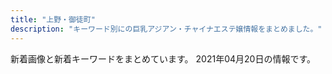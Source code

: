 ```yaml
---
title: "上野・御徒町"
description: "キーワード別にの巨乳アジアン・チャイナエステ嬢情報をまとめました。"
---
```


新着画像と新着キーワードをまとめています。
2021年04月20日の情報です。

<DmmAffiliateIns />
<KeywordTable
  shops={
    [
    {
        "url": "https://okachi-mg.com/",
        "keywords": {
            "90": 2,
            "85": 2,
            "84": 2
        },
        "img_links": [
            "https://okachi-mg.com/images/4.jpg",
            "http://www.okachi-mg.com/images/index_18.jpg",
            "http://www.okachi-mg.com/images/index_09.png",
            "https://okachi-mg.com/images/index_20.jpg",
            "http://www.okachi-mg.com/images/index_02.png",
            "http://www.okachi-mg.com/images/index_08.png",
            "http://www.okachi-mg.com/images/index_07.png",
            "https://okachi-mg.com/images/ks21-4.jpg",
            "https://okachi-mg.com/images/index_07.png",
            "https://okachi-mg.com/images/esk1.jpg",
            "http://www.okachi-mg.com/images/ks20-17.jpg",
            "http://www.okachi-mg.com/images/index_19.jpg",
            "https://okachi-mg.com/images/index_05.png",
            "https://okachi-mg.com/images/index_02.png",
            "https://okachi-mg.com/images/index_08.png",
            "http://www.okachi-mg.com/images/4.jpg",
            "https://okachi-mg.com/images/index_06.png",
            "http://www.okachi-mg.com/images/index_05.png",
            "http://www.okachi-mg.com/images/esk1.jpg",
            "https://okachi-mg.com/images/ks20-9.jpg",
            "https://okachi-mg.com/images/ks20-9t.jpg",
            "http://www.okachi-mg.com/images/a0.jpg",
            "https://okachi-mg.com/images/index_03.png",
            "http://www.okachi-mg.com/images/ks20-9t.jpg",
            "https://okachi-mg.com/images/index_19.jpg",
            "https://okachi-mg.com/images/1.jpg",
            "http://www.okachi-mg.com/images/1.jpg",
            "http://www.okachi-mg.com/images/ks21-4.jpg",
            "http://www.okachi-mg.com/images/index_20.jpg",
            "http://www.okachi-mg.com/images/ks20-9.jpg",
            "https://okachi-mg.com/images/index_09.png",
            "http://www.okachi-mg.com/images/index_03.png",
            "https://okachi-mg.com/images/a0.jpg",
            "https://okachi-mg.com/images/ks20-17.jpg",
            "https://okachi-mg.com/images/index_18.jpg",
            "http://www.okachi-mg.com/images/index_06.png"
        ],
        "station": "JR\u5fa1\u5f92\u753a\u99c5\u5357\u53e3",
        "name": "\u559c\u624b-\u304d\u3057\u3085-"
    },
    {
        "name": "\u7652\u3057\u306e\u5bb6",
        "station": "\u6d45\u8349\u99c5",
        "url": "http://www.iyashinoie.mensest.com/",
        "img_links": [
            "http://www.iyashinoie.mensest.com/img/nav-003.png",
            "http://www.iyashinoie.mensest.com/files/003.jpg",
            "http://www.iyashinoie.mensest.com/img/nav-005.png",
            "http://www.iyashinoie.mensest.com/img/nav-002.png",
            "http://www.iyashinoie.mensest.com/img/tel.png",
            "http://www.iyashinoie.mensest.com/img/nav-004.png",
            "http://www.iyashinoie.mensest.com/files/001.jpg",
            "http://www.iyashinoie.mensest.com/img/nav-006.png",
            "http://www.iyashinoie.mensest.com/img/stt.jpg",
            "http://www.iyashinoie.mensest.com/files/002.jpg",
            "http://www.iyashinoie.mensest.com/img/nav-001.png",
            "http://www.iyashinoie.mensest.com/img/top01.png",
            "http://www.iyashinoie.mensest.com/img/stb.jpg"
        ],
        "keywords": {
            "86": 2,
            "D": 2,
            "87": 1,
            "C": 1
        }
    },
    {
        "name": "\u30b9\u30de\u30a4\u30eb",
        "url": "http://smile.ests.jp/",
        "keywords": {},
        "img_links": [],
        "station": "JR\u5fa1\u5f92\u753a\u99c5\u5357\u53e3"
    },
    {
        "img_links": [
            "https://cc-tokyo.xyz/therapist/moe1.jpg",
            "https://cc-tokyo.xyz/images/barAccess.jpg",
            "https://cc-tokyo.xyz/therapist/minami1.jpg",
            "https://cc-tokyo.xyz/images/indexMap.jpg",
            "https://cc-tokyo.xyz/images/concept.jpg",
            "https://cc-tokyo.xyz/images/magazine.jpg",
            "https://cc-tokyo.xyz/images/mobile.jpg",
            "https://cc-tokyo.xyz/therapist/comingSoon.jpg",
            "https://cc-tokyo.xyz/therapist/mari1.jpg",
            "http://www.a-side.com/ad/koko/include/banner/koko_200x40.png",
            "https://cc-tokyo.xyz/images/coverGirlText.png",
            "https://cc-tokyo.xyz/therapist/momoka1.jpg",
            "https://cc-tokyo.xyz/therapist/yanyan1.jpg",
            "https://cc-tokyo.xyz/images/barTherapist.jpg",
            "https://cc-tokyo.xyz/room/1.jpg",
            "https://cc-tokyo.xyz/images/barProfile.jpg",
            "https://cc-tokyo.xyz/images/barSystem.jpg",
            "https://cc-tokyo.xyz/images/barLink.jpg",
            "https://cc-tokyo.xyz/therapist/saya1.jpg",
            "https://cc-tokyo.xyz/banner/88x31.jpg",
            "https://cc-tokyo.xyz/therapist/hinako1.jpg",
            "https://cc-tokyo.xyz/therapist/yuri1.jpg",
            "https://cc-tokyo.xyz/therapist/mai1.jpg",
            "https://cc-tokyo.xyz/images/movie.jpg",
            "https://cc-tokyo.xyz/banner/468x60.jpg",
            "https://cc-tokyo.xyz/therapist/yuyu1.jpg",
            "https://cc-tokyo.xyz/images/barInfo.jpg",
            "https://cc-tokyo.xyz/therapist/emi1.jpg",
            "https://cc-tokyo.xyz/therapist/yui1.jpg"
        ],
        "keywords": {
            "85": 23,
            "86": 13,
            "84": 3,
            "83": 3,
            "87": 6
        },
        "url": "https://cc-tokyo.xyz/",
        "name": "CoCo-Arashi",
        "station": "\u4e0a\u91ce\u99c5\u5e83\u5c0f\u8def\u53e3"
    },
    {
        "name": "\u6708\u591c",
        "url": "http://www.rosa-es.info/",
        "station": "JR\u4e0a\u91ce\u99c5\u6d45\u8349\u53e3",
        "keywords": {
            "87": 1,
            "86": 2,
            "85": 1,
            "E": 6,
            "88": 1,
            "D": 4,
            "89": 1,
            "C": 2
        },
        "img_links": [
            "http://www.rosa-es.info/staff/yuri.jpg",
            "http://www.rosa-es.info/img/pic/int2.jpg",
            "http://www.rosa-es.info/staff/yumi.jpg",
            "http://www.rosa-es.info/staff/rara.jpg",
            "http://www.rosa-es.info/staff/rara2.jpg",
            "http://www.rosa-es.info/staff/koko2.jpg",
            "http://www.rosa-es.info/img/pic/slide_1.jpg",
            "http://www.rosa-es.info/staff/yuki1.jpg",
            "http://www.rosa-es.info/staff/yuri2.jpg",
            "http://www.rosa-es.info/staff/nana.jpg",
            "http://www.rosa-es.info/staff/yumi2.jpg",
            "http://www.rosa-es.info/staff/yumi1.jpg",
            "http://www.rosa-es.info/img/pic/int1.jpg",
            "http://www.rosa-es.info/staff/yuki2.jpg",
            "http://www.rosa-es.info/staff/nana2.jpg",
            "http://www.rosa-es.info/img/pic/slide_2.jpg",
            "http://www.rosa-es.info/staff/yuki.jpg",
            "http://www.rosa-es.info/staff/yuri1.jpg",
            "http://www.rosa-es.info/staff/rara1.jpg",
            "http://www.rosa-es.info/staff/koko1.jpg",
            "http://www.rosa-es.info/img/pic/int3.jpg",
            "http://www.rosa-es.info/staff/koko.jpg",
            "http://www.rosa-es.info/img/pic/int4.jpg",
            "http://www.rosa-es.info/img/loader.png",
            "http://www.rosa-es.info/staff/nana1.jpg"
        ]
    },
    {
        "station": "JR\u5fa1\u5f92\u753a\u99c5\u5357\u53e3",
        "img_links": [
            "http://chloe.est-u.com/images/index_01.jpg",
            "http://chloe.est-u.com/images/index_14.jpg",
            "http://chloe.est-u.com/images/index_03.jpg",
            "http://chloe.est-u.com/images/cc.jpg",
            "http://chloe.est-u.com/images/2.jpg",
            "http://chloe.est-u.com/images/3.jpg",
            "http://chloe.est-u.com/images/a2.jpg",
            "http://chloe.est-u.com/images/a3.jpg",
            "http://chloe.est-u.com/images/index_07.jpg",
            "http://chloe.est-u.com/images/s1.jpg",
            "http://chloe.est-u.com/images/index_02.jpg",
            "http://chloe.est-u.com/images/a1.jpg"
        ],
        "url": "http://chloe.est-u.com/",
        "name": "CHLOE",
        "keywords": {}
    },
    {
        "keywords": {
            "85": 1,
            "84": 1,
            "90": 1
        },
        "url": "https://20oasis.com/",
        "station": "JR\u4e0a\u91ce\u99c5\u5165\u8c37\u53e3",
        "img_links": [
            "https://20oasis.com/images/index_02.png",
            "https://20oasis.com/images/index_05.png",
            "https://20oasis.com/images/index_08.png",
            "https://20oasis.com/images/os21-14.jpg",
            "https://20oasis.com/images/eso21-1.jpg",
            "https://20oasis.com/images/1.jpg",
            "https://20oasis.com/images/14.jpg",
            "https://20oasis.com/images/4.jpg",
            "https://20oasis.com/images/os21-11.jpg",
            "https://20oasis.com/images/os21-7.jpg",
            "https://20oasis.com/images/index_03.png",
            "https://20oasis.com/images/index_20.jpg",
            "https://20oasis.com/images/os21-10.jpg",
            "https://20oasis.com/images/a0.jpg",
            "https://20oasis.com/images/index_06.png",
            "https://20oasis.com/images/index_07.png",
            "https://20oasis.com/images/index_09.png"
        ],
        "name": "\u30aa\u30a2\u30b7\u30b9"
    },
    {
        "url": "https://ueno-mensesthe.com/",
        "station": "JR\u4e0a\u91ce\u99c5\u5165\u8c37\u53e3",
        "name": "\u697d\u5712",
        "img_links": [
            "https://ueno-mensesthe.com/footer/footer-line.png",
            "https://ueno-mensesthe.com/wp/wp-content/uploads/2021/04/sari2-200x300.jpg",
            "https://ueno-mensesthe.com/wp/wp-content/uploads/2021/02/hina3.jpg",
            "https://ueno-mensesthe.com/images/clear.png",
            "https://ueno-mensesthe.com/wp/wp-content/uploads/2021/04/haruko2-150x150.jpg",
            "https://ueno-mensesthe.com/wp/wp-content/uploads/2021/04/newface.jpg",
            "https://ueno-mensesthe.com/footer/footer-staff.png",
            "https://ueno-mensesthe.com/room/room-l9.jpg",
            "https://ueno-mensesthe.com/wp/wp-content/uploads/2021/03/ayumi1.jpg",
            "https://ueno-mensesthe.com/icon/line.png",
            "https://ueno-mensesthe.com/footer/footer-tel.png",
            "https://ueno-mensesthe.com/wp/wp-content/uploads/2021/04/haruko2.jpg",
            "https://ueno-mensesthe.com/icon/facebook.png",
            "https://ueno-mensesthe.com/wp/wp-content/uploads/2021/02/yuki2.jpg",
            "https://ueno-mensesthe.com/icon/yelp.png",
            "https://ueno-mensesthe.com/wp/wp-content/uploads/2021/02/mirai1.jpg",
            "https://ueno-mensesthe.com/wp/wp-content/uploads/2021/02/hina.jpg",
            "https://ueno-mensesthe.com/wp/wp-content/uploads/2021/01/main-150x150.png",
            "https://ueno-mensesthe.com/room/room-l7.jpg",
            "https://ueno-mensesthe.com/room/room-l1.jpg",
            "https://ueno-mensesthe.com/wp/wp-content/uploads/2021/04/haruko1.jpg",
            "https://ueno-mensesthe.com/wp/wp-content/uploads/2021/02/hina2.jpg",
            "https://ueno-mensesthe.com/room/room-l2.jpg",
            "https://ueno-mensesthe.com/images/cos2.jpg",
            "https://ueno-mensesthe.com/wp/wp-content/uploads/2021/04/sari2-150x150.jpg",
            "https://ueno-mensesthe.com/images/main-sp.jpg",
            "https://ueno-mensesthe.com/wp/wp-content/uploads/2021/04/sari2.jpg",
            "https://ueno-mensesthe.com/images/top3.jpg",
            "https://ueno-mensesthe.com/images/flower.png",
            "https://ueno-mensesthe.com/wp/wp-content/uploads/2021/02/mirai2.jpg",
            "https://ueno-mensesthe.com/room/room-l3.jpg",
            "https://ueno-mensesthe.com/wp/wp-content/uploads/2021/04/haruko2-200x300.jpg",
            "https://ueno-mensesthe.com/images/top2.jpg",
            "https://ueno-mensesthe.com/images/header3.png",
            "https://ueno-mensesthe.com/images/main.jpg",
            "https://ueno-mensesthe.com/wp/wp-content/uploads/2021/02/hana.jpg",
            "https://ueno-mensesthe.com/wp/wp-content/uploads/2021/04/sari1.jpg",
            "https://ueno-mensesthe.com/icon/twitter.png",
            "https://ueno-mensesthe.com/room/room-l10.jpg",
            "https://ueno-mensesthe.com/images/cos1.jpg",
            "https://ueno-mensesthe.com/images/top0.jpg",
            "https://ueno-mensesthe.com/wp/wp-content/uploads/2021/03/ayumi2-1-200x300.jpg",
            "https://ueno-mensesthe.com/images/qrcode.png",
            "https://ueno-mensesthe.com/room/room-l8.jpg",
            "https://ueno-mensesthe.com/wp/wp-content/uploads/2021/01/main-300x244.png",
            "https://ueno-mensesthe.com/wp/wp-content/uploads/2021/03/ayumi2.jpg",
            "https://ueno-mensesthe.com/room/room-l4.jpg",
            "https://ueno-mensesthe.com/wp/wp-content/uploads/2021/03/ayumi2-1-150x150.jpg",
            "https://ueno-mensesthe.com/wp/wp-content/uploads/2021/02/yuki.jpg",
            "https://ueno-mensesthe.com/images/top1.jpg"
        ],
        "keywords": {
            "F": 10,
            "D": 29,
            "\u30bb\u30af\u30b7\u30fc": 2,
            "C": 7
        }
    },
    {
        "keywords": {},
        "url": "http://ikoi.ies.fun/",
        "img_links": [],
        "station": "JR\u5fa1\u5f92\u753a\u99c5\u5357\u53e3",
        "name": "\u61a9"
    },
    {
        "url": "http://biki-massage.work/",
        "name": "\u5a9a\u59eb\uff5e\u30d3\u30ad\uff5e",
        "station": "JR\u5fa1\u5f92\u753a\u99c5\u5317\u53e3",
        "keywords": {
            "E": 1,
            "D": 3,
            "87": 2,
            "83": 1,
            "88": 2,
            "86": 7,
            "C": 16
        },
        "img_links": [
            "http://biki-massage.work/img/mo.png",
            "http://biki-massage.work/sp/img/cam.jpg",
            "http://biki-massage.work/sp/img/t-s.jpg",
            "http://biki-massage.work/sp/img/s5.jpg",
            "http://biki-massage.work/sp/img/t-o.jpg",
            "http://biki-massage.work/img/sta2.jpg",
            "http://biki-massage.work/img/sta4.jpg",
            "http://biki-massage.work/sp/img/botton.jpg",
            "http://biki-massage.work/img/s6.jpg",
            "http://biki-massage.work/sp/img/pc.jpg",
            "http://biki-massage.work/img/st1.jpg",
            "http://biki-massage.work/sp/img/t-a.jpg",
            "http://biki-massage.work/sp/img/add.jpg",
            "http://biki-massage.work/sp/img/s6.jpg",
            "http://biki-massage.work/img/s5.jpg",
            "http://biki-massage.work/sp/img/tel.jpg",
            "http://biki-massage.work/img/s1.jpg",
            "http://biki-massage.work/sp/img/t-r.jpg",
            "http://biki-massage.work/img/campian.jpg",
            "http://biki-massage.work/img/fla1.jpg",
            "http://biki-massage.work/img/st2.jpg",
            "http://biki-massage.work/img/st3.jpg",
            "http://biki-massage.work/img/nos.jpg",
            "http://biki-massage.work/sp/img/sys.jpg",
            "http://biki-massage.work/img/sta5.jpg",
            "http://biki-massage.work/img/s2.jpg",
            "http://biki-massage.work/sp/img/p2.jpg",
            "http://biki-massage.work/sp/img/s4.jpg",
            "http://biki-massage.work/sp/img/time.jpg",
            "http://biki-massage.work/img/botton.jpg",
            "http://biki-massage.work/img/fla2.jpg",
            "http://biki-massage.work/img/fla3.jpg",
            "http://biki-massage.work/sp/img/tit.jpg",
            "http://biki-massage.work/img/head.jpg",
            "http://biki-massage.work/sp/img/t-t.jpg",
            "http://biki-massage.work/img/st4.jpg",
            "http://biki-massage.work/sp/img/p6.jpg",
            "http://biki-massage.work/sp/img/pic.jpg",
            "http://biki-massage.work/img/sta6.jpg",
            "http://biki-massage.work/sp/img/info.jpg",
            "http://biki-massage.work/sp/img/s3.jpg",
            "http://biki-massage.work/img/s3.jpg",
            "http://biki-massage.work/sp/img/s2.jpg",
            "http://biki-massage.work/img/st5.jpg",
            "http://biki-massage.work/img/sta1.jpg",
            "http://biki-massage.work/sp/img/p3.jpg",
            "http://biki-massage.work/img/s4.jpg",
            "http://biki-massage.work/img/sta3.jpg",
            "http://biki-massage.work/sp/img/s1.jpg",
            "http://biki-massage.work/img/st6.jpg"
        ]
    },
    {
        "name": "\u30de\u30fc\u30ad\u30e5\u30ea\u30fcMERCURY",
        "img_links": [
            "http://foryou-es.info/images/interior.jpg",
            "http://www.foryou-es.info/sp/staff/yui.png",
            "http://www.foryou-es.info/images/news.jpg",
            "http://www.foryou-es.info/sp/img/hina.png",
            "http://www.foryou-es.info/sp/img/sia2.jpg",
            "http://www.foryou-es.info/sp/img/riko1.jpg",
            "http://www.foryou-es.info/images/rem.jpg",
            "http://foryou-es.info/img/sara3.jpg",
            "http://www.foryou-es.info/sp/images/rec1.jpg",
            "http://www.foryou-es.info/sp/img/miki.png",
            "http://www.foryou-es.info/i/img/risa.jpg",
            "http://foryou-es.info/img/yui1.jpg",
            "http://www.foryou-es.info/images/interior1.png",
            "http://www.foryou-es.info/sp/img/sia4.jpg",
            "http://foryou-es.info/images/info.jpg",
            "http://foryou-es.info/images/interior1.png",
            "http://www.foryou-es.info/img/miki.png",
            "http://www.foryou-es.info/i/img/rora.jpg",
            "http://www.foryou-es.info/images/si.png",
            "http://foryou-es.info/img/rora2.jpg",
            "http://foryou-es.info/img/honey.png",
            "http://foryou-es.info/img/sara2.jpg",
            "http://www.foryou-es.info/sp/images/sys3.jpg",
            "http://foryou-es.info/img/hina4.jpg",
            "http://www.foryou-es.info/images/tt.png",
            "http://foryou-es.info/img/hina3.jpg",
            "http://foryou-es.info/img/yuri.png",
            "http://www.foryou-es.info/sp/img/riko2.jpg",
            "http://foryou-es.info/img/yui2.jpg",
            "http://www.foryou-es.info/sp/img/seiko1.jpg",
            "http://www.foryou-es.info/images/sa.jpg",
            "http://foryou-es.info/img/yuri3.jpg",
            "http://foryou-es.info/img/riko2.jpg",
            "http://www.foryou-es.info/sp/img/seiko4.jpg",
            "http://www.foryou-es.info/images/koko_200x40.png",
            "http://www.foryou-es.info/img/sia.png",
            "http://foryou-es.info/img/miki.png",
            "http://foryou-es.info/img/yuri1.jpg",
            "http://foryou-es.info/img/rora4.jpg",
            "http://www.foryou-es.info/sp/images/sys2.jpg",
            "http://www.foryou-es.info/images/interior_t.jpg",
            "http://foryou-es.info/images/newface.jpg",
            "http://www.foryou-es.info/sp/img/sara.png",
            "http://foryou-es.info/img/yui3.jpg",
            "http://www.foryou-es.info/img/honey.png",
            "http://www.foryou-es.info/sp/img/honey.png",
            "http://www.foryou-es.info/sp/img/sara1.jpg",
            "http://www.foryou-es.info/sp/images/pc.jpg",
            "http://www.foryou-es.info/img/miki1.jpg",
            "http://www.foryou-es.info/sp/images/newsb.jpg",
            "http://www.foryou-es.info/sp/img/sia1.jpg",
            "http://foryou-es.info/img/saki.png",
            "http://foryou-es.info/img/riko1.jpg",
            "http://foryou-es.info/img/rora1.jpg",
            "http://www.foryou-es.info/img/yuri1.jpg",
            "http://www.foryou-es.info/i/img/seiko.jpg",
            "http://foryou-es.info/img/honey3.jpg",
            "http://www.foryou-es.info/sp/images/ac2.jpg",
            "http://www.foryou-es.info/sp/staff/saki.png",
            "http://www.foryou-es.info/img/honey2.jpg",
            "http://www.foryou-es.info/i/img/riko.jpg",
            "http://foryou-es.info/img/rora3.jpg",
            "http://www.foryou-es.info/sp/img/sia.png",
            "http://foryou-es.info/img/sia.png",
            "http://www.foryou-es.info/i/img/kaori.jpg",
            "http://www.foryou-es.info/img/hina1.jpg",
            "http://foryou-es.info/images/news.jpg",
            "http://foryou-es.info/images/ac.jpg",
            "http://www.foryou-es.info/sp/images/head.jpg",
            "http://www.foryou-es.info/sp/img/saki3.jpg",
            "http://www.foryou-es.info/images/zy.png",
            "http://www.foryou-es.info/img/riko1.jpg",
            "http://www.foryou-es.info/sp/images/tel.jpg",
            "http://www.foryou-es.info/img/yui.png",
            "http://www.foryou-es.info/sp/images/time.jpg",
            "http://www.foryou-es.info/img/hina.png",
            "http://foryou-es.info/img/sia1.jpg",
            "http://www.foryou-es.info/img/honey1.jpg",
            "http://www.foryou-es.info/images/interior.jpg",
            "http://www.foryou-es.info/img/yui1.jpg",
            "http://www.foryou-es.info/sp/img/saki1.jpg",
            "http://www.foryou-es.info/i/img/honey.jpg",
            "http://foryou-es.info/img/riko3.jpg",
            "http://www.foryou-es.info/sp/img/honey1.jpg",
            "http://www.foryou-es.info/sp/img/saki2.jpg",
            "http://foryou-es.info/images/koko_200x40.png",
            "http://foryou-es.info/img/sia2.jpg",
            "http://foryou-es.info/img/sara1.jpg",
            "http://www.foryou-es.info/img/sia3.jpg",
            "http://foryou-es.info/img/saki1.jpg",
            "http://www.foryou-es.info/sp/images/top.jpg",
            "http://foryou-es.info/images/sa.jpg",
            "http://www.foryou-es.info/img/hina3.jpg",
            "http://www.foryou-es.info/sp/img/sara2.jpg",
            "http://foryou-es.info/images/sirase.jpg",
            "http://www.foryou-es.info/sp/images/newface.png",
            "http://www.foryou-es.info/img/sara.png",
            "http://www.foryou-es.info/img/rora.png",
            "http://www.foryou-es.info/img/yui3.jpg",
            "http://www.foryou-es.info/sp/img/riko3.jpg",
            "http://www.foryou-es.info/sp/img/seiko2.jpg",
            "http://www.foryou-es.info/img/rora2.jpg",
            "http://www.foryou-es.info/sp/images/news.png",
            "http://www.foryou-es.info/img/sia4.jpg",
            "http://www.foryou-es.info/img/yui2.jpg",
            "http://www.foryou-es.info/img/honey3.jpg",
            "http://www.foryou-es.info/img/hina2.jpg",
            "http://foryou-es.info/img/miki2.jpg",
            "http://www.foryou-es.info/sp/images/sys1.jpg",
            "http://www.foryou-es.info/img/yuri.png",
            "http://www.foryou-es.info/images/blog.jpg",
            "http://www.foryou-es.info/sp/menu/interior.jpg",
            "http://www.foryou-es.info/images/tel.png",
            "http://www.foryou-es.info/sp/images/sys4.jpg",
            "http://www.foryou-es.info/sp/menu/staff.jpg",
            "http://foryou-es.info/img/honey1.jpg",
            "http://www.foryou-es.info/img/miki2.jpg",
            "http://www.foryou-es.info/img/rora4.jpg",
            "http://www.foryou-es.info/img/saki2.jpg",
            "http://www.foryou-es.info/img/sia1.jpg",
            "http://www.foryou-es.info/sp/images/staff_t.jpg",
            "http://www.foryou-es.info/img/yuri2.jpg",
            "http://www.foryou-es.info/img/hina4.jpg",
            "http://www.foryou-es.info/sp/img/seiko.png",
            "http://foryou-es.info/images/zy.png",
            "http://www.foryou-es.info/sp/img/sia3.jpg",
            "http://foryou-es.info/img/sara.png",
            "http://www.foryou-es.info/sp/img/rora.png",
            "http://www.foryou-es.info/images/mobile.jpg",
            "http://www.foryou-es.info/sp/staff/yuri.png",
            "http://www.foryou-es.info/sp/menu/top.jpg",
            "http://foryou-es.info/images/blog.jpg",
            "http://foryou-es.info/img/sia4.jpg",
            "http://foryou-es.info/img/riko4.jpg",
            "http://foryou-es.info/images/staff_t.jpg",
            "http://www.foryou-es.info/img/yuri3.jpg",
            "http://www.foryou-es.info/i/img/saki.jpg",
            "http://www.foryou-es.info/images/staff_t.jpg",
            "http://www.foryou-es.info/img/riko2.jpg",
            "http://www.foryou-es.info/img/rora1.jpg",
            "http://www.foryou-es.info/i/img/sara.jpg",
            "http://foryou-es.info/img/saki2.jpg",
            "http://www.foryou-es.info/images/sm.jpg",
            "http://www.foryou-es.info/sp/img/honey3.jpg",
            "http://www.foryou-es.info/i/img/sia.jpg",
            "http://www.foryou-es.info/images/newface.jpg",
            "http://www.foryou-es.info/img/riko3.jpg",
            "http://www.foryou-es.info/i/img/yuri.jpg",
            "http://www.foryou-es.info/img/saki.png",
            "http://www.foryou-es.info/sp/img/saki.png",
            "http://foryou-es.info/images/si.png",
            "http://foryou-es.info/img/saki3.jpg",
            "http://foryou-es.info/images/rem.jpg",
            "http://www.foryou-es.info/img/sara2.jpg",
            "http://foryou-es.info/images/tp.png",
            "http://www.foryou-es.info/sp/img/riko4.jpg",
            "http://www.foryou-es.info/img/miki3.jpg",
            "http://www.foryou-es.info/sp/images/sm.jpg",
            "http://www.foryou-es.info/i/img/miki.jpg",
            "http://foryou-es.info/images/tel.png",
            "http://foryou-es.info/img/yuri2.jpg",
            "http://www.foryou-es.info/img/riko4.jpg",
            "http://www.foryou-es.info/images/sirase.jpg",
            "http://www.foryou-es.info/images/tp.png",
            "http://www.foryou-es.info/img/sara3.jpg",
            "http://www.foryou-es.info/sp/img/honey2.jpg",
            "http://foryou-es.info/images/so.jpg",
            "http://www.foryou-es.info/i/img/hina.jpg",
            "http://www.foryou-es.info/sp/img/sara3.jpg",
            "http://foryou-es.info/img/miki3.jpg",
            "http://foryou-es.info/img/riko.png",
            "http://foryou-es.info/images/tt.png",
            "http://foryou-es.info/img/hina2.jpg",
            "http://foryou-es.info/img/honey2.jpg",
            "http://www.foryou-es.info/sp/images/ac3.jpg",
            "http://www.foryou-es.info/img/saki1.jpg",
            "http://www.foryou-es.info/img/sia2.jpg",
            "http://foryou-es.info/images/mobile.jpg",
            "http://foryou-es.info/img/yui.png",
            "http://www.foryou-es.info/sp/img/seiko3.jpg",
            "http://www.foryou-es.info/sp/img/yui.png",
            "http://foryou-es.info/img/hina1.jpg",
            "http://foryou-es.info/img/hina.png",
            "http://www.foryou-es.info/img/riko.png",
            "http://www.foryou-es.info/sp/img/riko.png",
            "http://foryou-es.info/images/sm.jpg",
            "http://foryou-es.info/images/interior_t.jpg",
            "http://www.foryou-es.info/images/info.jpg",
            "http://www.foryou-es.info/images/so.jpg",
            "http://www.foryou-es.info/img/seiko.png",
            "http://www.foryou-es.info/sp/images/rec3.jpg",
            "http://www.foryou-es.info/sp/images/rec2.jpg",
            "http://foryou-es.info/img/seiko.png",
            "http://www.foryou-es.info/sp/img/yuri.png",
            "http://foryou-es.info/img/rora.png",
            "http://foryou-es.info/img/miki1.jpg",
            "http://www.foryou-es.info/sp/images/ac1.jpg",
            "http://www.foryou-es.info/img/sara1.jpg",
            "http://www.foryou-es.info/img/rora3.jpg",
            "http://www.foryou-es.info/img/saki3.jpg",
            "http://foryou-es.info/img/sia3.jpg",
            "http://www.foryou-es.info/i/img/yui.jpg"
        ],
        "url": "http://foryou-es.info/",
        "station": "JR\u5fa1\u5f92\u753a\u99c5\u5357\u53e3",
        "keywords": {
            "88": 13,
            "89": 44,
            "90": 4,
            "D": 14,
            "C": 35,
            "E": 9
        }
    },
    {
        "station": "JR\u5fa1\u5f92\u753a\u99c5\u5357\u53e3",
        "img_links": [
            "https://moon-rabbit.info/staffPhoto/b20201027011549.jpg",
            "https://moon-rabbit.info/images/store/02.jpg",
            "https://moon-rabbit.info/staffPhoto/s20210403124159.jpg",
            "https://moon-rabbit.info/images/store/03.jpg",
            "https://moon-rabbit.info/images/returnBtn.png",
            "https://moon-rabbit.info/staffPhoto/s20201027011549.jpg",
            "https://moon-rabbit.info/staffPhoto/s20201027004342.jpg",
            "https://moon-rabbit.info/staffPhoto/b20210401213854.jpg",
            "https://moon-rabbit.info/staffPhoto/b20210416205502.jpg",
            "https://moon-rabbit.info/staffPhoto/s20201027011627.jpg",
            "https://moon-rabbit.info/staffPhoto/s20210409144640.jpg",
            "https://moon-rabbit.info/staffPhoto/s20201213182803.jpg",
            "https://moon-rabbit.info/staffPhoto/s20210410164151.jpg",
            "https://moon-rabbit.info/staffPhoto/b20210415212743.jpg",
            "https://moon-rabbit.info/staffPhoto/s20201026233537.jpg",
            "https://moon-rabbit.info/staffPhoto/s20210406172509.jpg",
            "https://moon-rabbit.info/images/store/01.jpg",
            "https://moon-rabbit.info/images/store/04.jpg",
            "https://moon-rabbit.info/staffPhoto/s20201027002208.jpg",
            "https://moon-rabbit.info/staffPhoto/s20201027003115.jpg",
            "https://moon-rabbit.info/js/sliderLine/slide_prev.png",
            "https://moon-rabbit.info/staffPhoto/b20210409144640.jpg",
            "https://moon-rabbit.info/staffPhoto/b20210221135204.jpg",
            "https://moon-rabbit.info/staffPhoto/b20210403124159.jpg",
            "https://moon-rabbit.info/js/sliderLine/slide_next.png",
            "https://moon-rabbit.info/staffPhoto/s20210416205502.jpg",
            "https://moon-rabbit.info/staffPhoto/s20210401213854.jpg",
            "https://moon-rabbit.info/staffPhoto/s20201026233328.jpg",
            "https://moon-rabbit.info/staffPhoto/b20201027003115.jpg",
            "https://moon-rabbit.info/staffPhoto/b20201027002208.jpg",
            "https://moon-rabbit.info/staffPhoto/b20201027004342.jpg",
            "https://moon-rabbit.info/staffPhoto/b20201213182803.jpg",
            "https://moon-rabbit.info/images/mobile.jpg",
            "https://moon-rabbit.info/staffPhoto/s20210221135204.jpg",
            "https://moon-rabbit.info/staffPhoto/s20210326172946.jpg",
            "https://moon-rabbit.info/staffPhoto/s20201026232438.jpg",
            "https://moon-rabbit.info/uploadfiles/images/campaignMoonRabbitInfo.jpg",
            "https://moon-rabbit.info/staffPhoto/s20210415212743.jpg",
            "https://moon-rabbit.info/staffPhoto/b20210406172509.jpg"
        ],
        "keywords": {
            "87": 1,
            "\u30bb\u30af\u30b7\u30fc": 1,
            "C": 2,
            "88": 1,
            "D": 4,
            "86": 5,
            "E": 1,
            "85": 3
        },
        "url": "https://moon-rabbit.info/",
        "name": "\u6708\u514e \u30b2\u30c3\u30c8"
    },
    {
        "img_links": [
            "http://miel.site/_src/29005342/cam2.png",
            "http://miel.site/_src/46102607/fbe435955084a9c8c2e02b3bb62d2ef.jpg",
            "http://miel.site/_src/29311236/_dsf6136.jpg",
            "http://miel.site/_src/32618650/wechatimg47.jpg",
            "http://miel.site/_src/29005243/tel.png",
            "http://miel.site/_src/29005376/smartselect_20190619-130437_wechat.jpg",
            "http://miel.site/_src/29311234/_dsf6133.jpg",
            "http://miel.site/_src/32851154/10.pic.jpg",
            "http://miel.site/_src/29005319/sign.png",
            "http://miel.site/_src/46102614/wechatimg176_20200107153650427.jpg",
            "http://miel.site/_src/29510474/_dsf6125.jpg",
            "http://miel.site/_src/29311235/_dsf6135.jpg",
            "http://miel.site/_src/29005260/news.png",
            "http://miel.site/_src/29339297/img20190123185245900589.png",
            "http://miel.site/_src/29005344/_dsf6125.jpg",
            "http://miel.site/_src/29005343/_dsf6130.jpg",
            "http://miel.site/_src/38472503/wechatimg213.jpg",
            "http://miel.site/_src/36895484/52ab8d55af50aceb629a82f4d4e7387.jpg",
            "http://miel.site/_src/36873111/_igp4288.jpg",
            "http://miel.site/_src/29005377/smartselect_20190619-130437_wechat.jpg",
            "http://miel.site/_src/29005355/wechatimg47.jpg",
            "http://miel.site/_src/36891852/0bb834c5e1d56a0e10627c891433859.jpg",
            "http://miel.site/_src/36895485/52ab8d55af50aceb629a82f4d4e7387.jpg",
            "http://miel.site/_src/29005361/wechatimg47.jpg",
            "http://miel.site/_src/33382135/smartselect_20190619-130437_wechat.jpg",
            "http://miel.site/_src/29005337/_dsf6119.jpg",
            "http://miel.site/_src/40140461/cam2.png",
            "http://miel.site/_src/29310698/_dsf6119.jpg",
            "http://miel.site/_src/36895479/0bb834c5e1d56a0e10627c891433859.jpg",
            "http://miel.site/_src/29005265/mobile.png",
            "http://miel.site/_src/34912875/afb69b6314ccce2e8e5cad415547196_20191220104044273.jpg",
            "http://miel.site/_src/34912876/afb69b6314ccce2e8e5cad415547196_20191220104044273.jpg",
            "http://miel.site/_src/29312035/wechatimg43.jpg",
            "http://miel.site/_src/29005371/smartselect_20190619-130437_wechat.jpg",
            "http://miel.site/_src/29310699/_dsf6130.jpg",
            "http://miel.site/_src/38481445/wechatimg177.jpg",
            "http://miel.site/_src/29312033/wechatimg44.jpg",
            "http://miel.site/_src/29005247/index_09.png",
            "http://miel.site/_src/46102613/e3d9317697b9310640e097934adfc99.jpg",
            "http://miel.site/_src/29005339/img20170112114741767461.png",
            "http://miel.site/_src/29005244/tel.png",
            "http://miel.site/_src/29339021/_msk7930.jpg",
            "http://miel.site/_src/46102608/fbe435955084a9c8c2e02b3bb62d2ef.jpg",
            "http://miel.site/_src/29005360/wechatimg47.jpg",
            "http://miel.site/_src/34912881/afb69b6314ccce2e8e5cad415547196_20191220104044273.jpg",
            "http://miel.site/_src/38481438/wechatimg213.jpg",
            "http://miel.site/_src/29005262/img20191121221515045946.png",
            "http://miel.site/_src/29227656/_dsf6136.jpg"
        ],
        "station": "JR\u5fa1\u5f92\u753a\u99c5\u5357\u53e3",
        "keywords": {
            "96": 1,
            "85": 1,
            "82": 1,
            "80": 1
        },
        "name": "\u30a8\u30f3\u30b8\u30a7\u30eb",
        "url": "http://miel.site"
    },
    {
        "url": "http://spa-amore.info/",
        "station": "JR\u5fa1\u5f92\u753a\u99c5\u5317\u53e3",
        "keywords": {
            "C": 1
        },
        "img_links": [
            "http://spa-amore.info/uploads/rubyes/2017/02/btn_top_02.png",
            "http://spa-amore.info/uploads/rubyes/2017/02/btn_top_03.png",
            "http://spa-amore.info/uploads/rubyes/2017/02/subvisual_info.png",
            "http://spa-amore.info/uploads/rubyes/2020/11/img_6655.jpg",
            "http://spa-amore.info/uploads/rubyes/images/icon_flower.png",
            "http://spa-amore.info/uploads/rubyes/2018/11/img_2998.png",
            "http://spa-amore.info/uploads/rubyes/2018/06/img_6517de79a84e589afe69cac1.jpg",
            "http://spa-amore.info/uploads/rubyes/2018/06/img_6484de79a84e589afe69cac1.jpg",
            "http://spa-amore.info/uploads/rubyes/2017/02/subvisual_link.png",
            "http://spa-amore.info/uploads/rubyes/2019/04/img_3767.jpg",
            "http://spa-amore.info/uploads/rubyes/images/subvisual_staff.png",
            "http://spa-amore.info/uploads/rubyes/2017/02/subvisual_contact.png",
            "http://spa-amore.info/uploads/rubyes/2018/12/ad-7z8-s.png",
            "http://spa-amore.info/uploads/rubyes/2017/02/bnr_side_03.png",
            "http://spa-amore.info/uploads/rubyes/2019/07/img_4390.jpg",
            "http://spa-amore.info/uploads/rubyes/2017/02/img_info_02.png",
            "http://spa-amore.info/uploads/rubyes/2019/10/img_4997.jpg",
            "http://spa-amore.info/uploads/rubyes/2018/06/tel.jpg",
            "http://spa-amore.info/uploads/rubyes/2018/06/img_6526de79a84e589afe69cac1.jpg",
            "http://spa-amore.info/uploads/rubyes/2019/04/img_3768.jpg",
            "http://spa-amore.info/uploads/rubyes/2018/12/ad_7z8_720.png",
            "http://spa-amore.info/uploads/rubyes/2017/02/bnr_side_02.png",
            "http://spa-amore.info/uploads/rubyes/2019/12/img_3763.jpg",
            "http://spa-amore.info/uploads/rubyes/2017/02/img_info_04.png",
            "http://spa-amore.info/uploads/rubyes/2019/10/img_4995.jpg",
            "http://spa-amore.info/uploads/rubyes/2017/03/img_bnr_concept.png",
            "http://spa-amore.info/uploads/rubyes/2019/12/img_3761.jpg",
            "http://spa-amore.info/uploads/rubyes/2017/02/subvisual_link-1000x144.png",
            "http://spa-amore.info/uploads/rubyes/2017/02/bnr_side_05.png",
            "http://spa-amore.info/uploads/rubyes/images/no-photo.jpg",
            "http://spa-amore.info/uploads/rubyes/2017/02/subvisual_qa.png",
            "http://spa-amore.info/uploads/rubyes/2017/02/subvisual_reserve.png",
            "http://spa-amore.info/uploads/rubyes/2019/12/img_3766.jpg",
            "http://spa-amore.info/uploads/rubyes/2017/02/wifi.jpg",
            "http://spa-amore.info/uploads/rubyes/2018/06/img_6509de79a84e589afe69cac1.jpg",
            "http://spa-amore.info/uploads/rubyes/2020/03/lili.jpeg",
            "http://spa-amore.info/uploads/rubyes/2017/02/img_info_03.png",
            "http://spa-amore.info/\thttp:/spa-amore.info/uploads/rubyes/2019/03/ivent2.jpeg",
            "http://spa-amore.info/uploads/rubyes/images/p01.png",
            "http://spa-amore.info/uploads/rubyes/2017/02/subvisual_enquete.png",
            "http://spa-amore.info/uploads/rubyes/2017/02/img_info_01.png",
            "http://spa-amore.info/uploads/rubyes/2017/02/btn_top_01.png",
            "http://spa-amore.info/uploads/rubyes/2017/02/img_info_05.png",
            "http://spa-amore.info/uploads/rubyes/2020/11/img_6654.jpg",
            "http://spa-amore.info/uploads/rubyes/2018/06/bnr_side_041.png",
            "http://spa-amore.info/uploads/rubyes/2020/12/img_6829.jpg",
            "http://spa-amore.info/uploads/rubyes/2018/06/wechatimg111.jpeg",
            "http://spa-amore.info/uploads/rubyes/2019/12/img_3765.jpg",
            "http://spa-amore.info/uploads/rubyes/2019/03/img_35011.jpg",
            "http://spa-amore.info/uploads/rubyes/2019/10/img_5017.jpg",
            "http://spa-amore.info/uploads/rubyes/2017/02/bnr_side_credit.png",
            "http://spa-amore.info/uploads/rubyes/2020/01/img_5610-1919x2560.jpg",
            "http://spa-amore.info/uploads/rubyes/2017/02/bnr_side_01.png",
            "http://spa-amore.info/uploads/rubyes/2017/02/subvisual_magazine.png",
            "http://spa-amore.info/uploads/rubyes/2017/02/icon_flower.png",
            "http://spa-amore.info/uploads/rubyes/2017/02/img_info_06.png",
            "http://spa-amore.info/uploads/rubyes/2019/03/img_35012.jpg",
            "http://spa-amore.info/uploads/rubyes/2020/05/img_4838.jpg",
            "http://spa-amore.info/uploads/rubyes/2017/02/treatment.png"
        ],
        "name": "\u30b9\u30d1 \u30a2\u30e2\u30fc\u30ec"
    },
    {
        "name": "\u6975\u4e0a\u30e1\u30f3\u30ba\u30a8\u30b9\u30c6-\u96c5-",
        "station": "JR\u4e0a\u91ce\u99c5\u6d45\u8349\u53e3",
        "url": "http://ueno-miyabi.work/",
        "img_links": [
            "http://ueno-miyabi.work/images/rem.jpg",
            "http://ueno-miyabi.work/sp/images/5.png",
            "http://ueno-miyabi.work/sp/img/jun1.jpg",
            "http://ueno-miyabi.work/sp/img/ai1.jpg",
            "http://ueno-miyabi.work/images/b1.jpg",
            "http://ueno-miyabi.work/images/sm.jpg",
            "http://ueno-miyabi.work/sp/img/yuyu2.jpg",
            "http://ueno-miyabi.work/staff/nana.jpg",
            "http://ueno-miyabi.work/sp/images/footer.jpg",
            "http://ueno-miyabi.work/images/2.jpg",
            "http://ueno-miyabi.work/staff/yuyu.jpg",
            "http://ueno-miyabi.work/sp/staff/haru.jpg",
            "http://ueno-miyabi.work/images/head.jpg",
            "http://ueno-miyabi.work/sp/images/int1.jpg",
            "http://ueno-miyabi.work/images/interior_t.jpg",
            "http://ueno-miyabi.work/sp/images/newsb.png",
            "http://ueno-miyabi.work/images/concept.png",
            "http://ueno-miyabi.work/sp/images/ta.jpg",
            "http://ueno-miyabi.work/sp/images/interior_t.jpg",
            "http://ueno-miyabi.work/sp/staff/nana.jpg",
            "http://ueno-miyabi.work/images/rec1.png",
            "http://ueno-miyabi.work/images/ta.jpg",
            "http://ueno-miyabi.work/sp/images/sys.png",
            "http://ueno-miyabi.work/img/haru1.jpg",
            "http://ueno-miyabi.work/images/4.jpg",
            "http://ueno-miyabi.work/images/rec2.jpg",
            "http://ueno-miyabi.work/images/news_t.jpg",
            "http://ueno-miyabi.work/images/b2.jpg",
            "http://ueno-miyabi.work/sp/img/haru1.jpg",
            "http://ueno-miyabi.work/images/staff_t.jpg",
            "http://ueno-miyabi.work/images/newsb.png",
            "http://ueno-miyabi.work/images/int2.jpg",
            "http://ueno-miyabi.work/images/tg_t.jpg",
            "http://ueno-miyabi.work/images/tr.jpg",
            "http://ueno-miyabi.work/sp/images/ts.jpg",
            "http://ueno-miyabi.work/img/jun2.jpg",
            "http://ueno-miyabi.work/images/sys.png",
            "http://ueno-miyabi.work/staff/ai.jpg",
            "http://ueno-miyabi.work/sp/images/head.jpg",
            "http://ueno-miyabi.work/sp/images/ac1.jpg",
            "http://ueno-miyabi.work/sp/images/1.png",
            "http://ueno-miyabi.work/sp/images/news.jpg",
            "http://ueno-miyabi.work/img/ai1.jpg",
            "http://ueno-miyabi.work/img/haru2.jpg",
            "http://ueno-miyabi.work/img/jun1.jpg",
            "http://ueno-miyabi.work/sp/images/tel.jpg",
            "http://ueno-miyabi.work/sp/images/int2.jpg",
            "http://ueno-miyabi.work/sp/img/jun2.jpg",
            "http://ueno-miyabi.work/sp/img/haru2.jpg",
            "http://ueno-miyabi.work/img/yuyu1.jpg",
            "http://ueno-miyabi.work/images/1.jpg",
            "http://ueno-miyabi.work/staff/jun.jpg",
            "http://ueno-miyabi.work/sp/images/rec1.png",
            "http://ueno-miyabi.work/sp/staff/yuyu.jpg",
            "http://ueno-miyabi.work/sp/images/4.png",
            "http://ueno-miyabi.work/sp/staff/jun.jpg",
            "http://ueno-miyabi.work/sp/images/topgirl.jpg",
            "http://ueno-miyabi.work/sp/images/rec2.jpg",
            "http://ueno-miyabi.work/images/int1.jpg",
            "http://ueno-miyabi.work/sp/images/2.png",
            "http://ueno-miyabi.work/sp/menu/top.jpg",
            "http://ueno-miyabi.work/sp/images/3.png",
            "http://ueno-miyabi.work/sp/img/yuyu1.jpg",
            "http://ueno-miyabi.work/sp/images/staff_t.jpg",
            "http://ueno-miyabi.work/images/5.jpg",
            "http://ueno-miyabi.work/sp/img/nana1.jpg",
            "http://ueno-miyabi.work/images/3.jpg",
            "http://ueno-miyabi.work/staff/haru.jpg",
            "http://ueno-miyabi.work/img/yuyu2.jpg",
            "http://ueno-miyabi.work/sp/staff/ai.jpg",
            "http://ueno-miyabi.work/img/nana1.jpg",
            "http://ueno-miyabi.work/sp/menu/staff.jpg"
        ],
        "keywords": {}
    },
    {
        "keywords": {},
        "name": "ZOEY \u30be\u30fc\u30a4",
        "img_links": [
            "http://zoey.mssg.jp/images/top/top_06.jpg",
            "http://zoey.mssg.jp/images/top/top_08.png",
            "http://zoey.mssg.jp/images/home/top.jpg",
            "http://zoey.mssg.jp/images/top/top_05.jpg",
            "http://zoey.mssg.jp/images/top/top_03.jpg",
            "http://zoey.mssg.jp/images/top/top_04.jpg",
            "http://zoey.mssg.jp/images/top/top_01.jpg",
            "http://zoey.mssg.jp/images/staff_image/staf_010a.jpg",
            "http://zoey.mssg.jp/images/page_top.png",
            "http://zoey.mssg.jp/images/top/top_02.jpg"
        ],
        "url": "http://zoey.mssg.jp",
        "station": "JR\u5fa1\u5f92\u753a\u99c5\u5357\u53e3"
    },
    {
        "name": "\u30a2\u30ed\u30de\u30d7\u30eb\u30e1\u30ea\u30a2",
        "keywords": {
            "G": 29,
            "E": 20,
            "D": 32,
            "C": 15
        },
        "url": "http://plumeria.mensest.work/",
        "station": "JR\u5fa1\u5f92\u753a\u99c5\u5357\u53e3",
        "img_links": [
            "http://plumeria.mensest.work/media/sites/24/2021/03/1616730353-002.jpg",
            "http://plumeria.mensest.work/media/sites/24/2021/03/1615514241-l.jpg",
            "http://plumeria.mensest.work/media/sites/24/2021/03/1615251116-070.jpg",
            "http://plumeria.mensest.work/media/sites/24/2021/03/1615518150-room3.jpg",
            "http://plumeria.mensest.work/media/sites/24/2021/03/1615518146-room1.jpg",
            "http://plumeria.mensest.work/media/sites/24/2021/03/1615250789-030.jpg",
            "http://plumeria.mensest.work/media/sites/24/2021/03/1615634026-000.jpg",
            "http://plumeria.mensest.work/media/sites/24/2021/03/1615514231-t.jpg",
            "http://plumeria.mensest.work/media/sites/24/2021/03/1615974727-n.png",
            "http://plumeria.mensest.work/media/sites/24/2021/03/1615518147-room2.jpg",
            "http://plumeria.mensest.work/media/sites/24/2021/03/1615967448-koko_200x40.png",
            "http://plumeria.mensest.work/media/sites/24/2021/03/1616730407-001.jpg",
            "http://plumeria.mensest.work/media/sites/24/2021/03/1615172497-img_top01.jpg",
            "http://plumeria.mensest.work/media/sites/24/elementor/thumbs/1615175401-tel-p5co93la4p4p6nk8mkhx9c6z87iqimku8jn80095m4.png",
            "http://plumeria.mensest.work/media/sites/24/2021/03/1615514189-w.jpg",
            "http://plumeria.mensest.work/media/sites/24/2021/03/1615518151-room4.jpg",
            "http://plumeria.mensest.work/media/sites/24/2021/03/1616730881-003.jpg",
            "http://plumeria.mensest.work/media/sites/24/2021/03/1615251006-010.jpg",
            "http://plumeria.mensest.work/media/sites/24/2021/03/1615250277-040.jpg"
        ]
    },
    {
        "url": "http://for-you-ueno.com/",
        "station": "JR\u4e0a\u91ce\u99c5\u6d45\u8349\u53e3",
        "keywords": {},
        "name": "You and I*\u30e6\u30fc\uff06\u30a2\u30a4",
        "img_links": [
            "http://for-you-ueno.com/lib/img/siatsu.png",
            "http://for-you-ueno.com/lib/img/course.png",
            "http://for-you-ueno.com/lib/img/ashiura.png",
            "http://for-you-ueno.com/lib/img/cast1/img2-s.jpg",
            "http://for-you-ueno.com/lib/img/cast2/img2.jpg",
            "http://for-you-ueno.com/lib/img/gallery.png",
            "http://for-you-ueno.com/lib/img/course5.png",
            "http://for-you-ueno.com/lib/img/cast3/img4-s.jpg",
            "http://for-you-ueno.com/lib/img/cast5/img2.jpg",
            "http://for-you-ueno.com/lib/img/cast2/img1.jpg",
            "http://for-you-ueno.com/lib/img/cast4/img2.jpg",
            "http://for-you-ueno.com/lib/img/course-ttl.png",
            "http://for-you-ueno.com/lib/img/aroma.png",
            "http://for-you-ueno.com/lib/img/course4.png",
            "http://for-you-ueno.com/lib/img/plan.png",
            "http://for-you-ueno.com/lib/img/cast2/img4.jpg",
            "http://for-you-ueno.com/lib/img/cp-desc1sp.png",
            "http://for-you-ueno.com/lib/img/cast3/img2-s.jpg",
            "http://for-you-ueno.com/lib/img/cp-sub1.png",
            "http://for-you-ueno.com/lib/img/slide3.jpg",
            "http://for-you-ueno.com/lib/img/cp-sub2.png",
            "http://for-you-ueno.com/lib/img/course1.png",
            "http://for-you-ueno.com/lib/img/cast3/img1.jpg",
            "http://for-you-ueno.com/lib/img/deep.png",
            "http://for-you-ueno.com/lib/img/cast1/img1.jpg",
            "http://for-you-ueno.com/lib/img/cast5/img3.jpg",
            "http://for-you-ueno.com/lib/img/cast2/img3.jpg",
            "http://for-you-ueno.com/lib/img/cast1/img1-s.jpg",
            "http://for-you-ueno.com/lib/img/cast-ttl.png",
            "http://for-you-ueno.com/lib/img/open.png",
            "http://for-you-ueno.com/lib/img/cast5/img3-s.jpg",
            "http://for-you-ueno.com/lib/img/cast4/img2-s.jpg",
            "http://for-you-ueno.com/lib/img/phone.png",
            "http://for-you-ueno.com/lib/img/h1.png",
            "http://for-you-ueno.com/lib/img/slide2.jpg",
            "http://for-you-ueno.com/lib/img/plan-ttl.png",
            "http://for-you-ueno.com/lib/img/cast5/img1-s.jpg",
            "http://for-you-ueno.com/lib/img/awa.png",
            "http://for-you-ueno.com/lib/img/slide1.jpg",
            "http://for-you-ueno.com/lib/img/course2.png",
            "http://for-you-ueno.com/lib/img/info-ttl.png",
            "http://for-you-ueno.com/lib/img/cast5/img1.jpg",
            "http://for-you-ueno.com/lib/img/address.png",
            "http://for-you-ueno.com/lib/img/cast1/img2.jpg",
            "http://for-you-ueno.com/lib/img/tel.png",
            "http://for-you-ueno.com/lib/img/cast4/img1-s.jpg",
            "http://for-you-ueno.com/lib/img/cast4/img1.jpg",
            "http://for-you-ueno.com/lib/img/cast3/img2.jpg",
            "http://for-you-ueno.com/lib/img/oil.png",
            "http://for-you-ueno.com/lib/img/cast3/img4.jpg",
            "http://for-you-ueno.com/lib/img/cast5/img2-s.jpg",
            "http://for-you-ueno.com/lib/img/cp-ttl.png",
            "http://for-you-ueno.com/lib/img/cp-desc2sp.png",
            "http://for-you-ueno.com/lib/img/cast3/img3-s.jpg",
            "http://for-you-ueno.com/lib/img/cast2/img3-s.jpg",
            "http://for-you-ueno.com/lib/img/recommend.png",
            "http://for-you-ueno.com/lib/img/other.png",
            "http://for-you-ueno.com/lib/img/cast2/img4-s.jpg",
            "http://for-you-ueno.com/lib/img/cast3/img1-s.jpg",
            "http://for-you-ueno.com/lib/img/cp-desc2.png",
            "http://for-you-ueno.com/lib/img/cast3/img3.jpg",
            "http://for-you-ueno.com/lib/img/course3.png",
            "http://for-you-ueno.com/lib/img/cast2/img1-s.jpg",
            "http://for-you-ueno.com/lib/img/cast.png",
            "http://for-you-ueno.com/lib/img/cp-desc1.png",
            "http://for-you-ueno.com/lib/img/cast2/img2-s.jpg"
        ]
    },
    {
        "station": "JR\u5fa1\u5f92\u753a\u99c5\u5357\u53e3",
        "img_links": [
            "http://esthe-massage.black/images/sta5.jpg",
            "http://esthe-massage.black/images/cg11.jpg",
            "http://esthe-massage.black/images/sta11.jpg",
            "http://esthe-massage.black/images/te.png",
            "http://esthe-massage.black/images/index_an_01.jpg",
            "http://esthe-massage.black/images/qr.jpg",
            "http://esthe-massage.black/images/index_an_03.jpg",
            "http://esthe-massage.black/images/sta3.jpg",
            "http://esthe-massage.black/images/acc.jpg",
            "http://esthe-massage.black/images/footer.jpg",
            "http://esthe-massage.black/images/sta1.jpg",
            "http://esthe-massage.black/images/index_bn_01.jpg",
            "http://esthe-massage.black/images/cg4.jpg",
            "http://esthe-massage.black/images/tit2.png",
            "http://cdn.dino-es.com/images/logo/88x31DinoEs.png",
            "http://esthe-massage.black/images/sta12.jpg",
            "http://esthe-massage.black/images/sys01.jpg",
            "http://esthe-massage.black/images/cg6.jpg",
            "http://esthe-massage.black/images/cg1.jpg",
            "http://esthe-massage.black/images/index_an_06.jpg",
            "http://esthe-massage.black/images/cg5.jpg",
            "http://esthe-massage.black/images/sta6.jpg",
            "http://esthe-massage.black/images/tit5.png",
            "http://esthe-massage.black/images/sta7.jpg",
            "http://esthe-massage.black/images/cg3.jpg",
            "http://esthe-massage.black/images/index_an_04.jpg",
            "http://esthe-massage.black/images/index_an_02.jpg",
            "http://esthe-massage.black/images/sta8.jpg",
            "http://esthe-massage.black/images/sys02.jpg",
            "http://esthe-massage.black/images/cg7.jpg",
            "http://esthe-massage.black/images/index_an_05.jpg",
            "http://esthe-massage.black/images/sys03.jpg",
            "http://esthe-massage.black/images/sta2.jpg",
            "http://esthe-massage.black/images/cg12.jpg",
            "http://esthe-massage.black/images/link_3.jpg",
            "http://esthe-massage.black/images/index_bn_02.jpg",
            "http://esthe-massage.black/images/index_bn_06.jpg",
            "http://esthe-massage.black/images/index_bn_05.jpg",
            "http://esthe-massage.black/images/cg10.jpg",
            "http://esthe-massage.black/images/sta10.jpg",
            "http://esthe-massage.black/images/index_bn_03.jpg",
            "http://esthe-massage.black/images/tit1.png",
            "http://esthe-massage.black/images/top.jpg",
            "http://esthe-massage.black/images/cg2.jpg",
            "http://esthe-massage.black/images/cg8.jpg",
            "http://esthe-massage.black/images/tit4.png"
        ],
        "keywords": {
            "C": 4,
            "E": 4,
            "D": 16,
            "89": 4,
            "84": 8,
            "82": 30
        },
        "name": "\u30ab\u30eb\u30de\u30ea\u30be\u30fc\u30c8\uff06\u30b9\u30d1",
        "url": "http://esthe-massage.black/"
    },
    {
        "name": "COCO-GARDEN",
        "station": "JR\u5fa1\u5f92\u753a\u99c5\u5317\u53e3",
        "keywords": {
            "F": 2,
            "G": 6,
            "87": 10,
            "E": 4,
            "86": 2,
            "D": 8,
            "88": 8
        },
        "img_links": [
            "http://www.cocogarden.link/images/nbj3.jpg",
            "http://www.cocogarden.link/files/058.jpg",
            "http://www.cocogarden.link/files/037-02.jpg",
            "http://www.cocogarden.link/images/koko_200x40.png",
            "http://www.cocogarden.link/files/059.jpg",
            "http://www.cocogarden.link/files/076.jpg",
            "http://www.cocogarden.link/images/s_staff.jpg",
            "http://www.cocogarden.link/files/080-03.jpg",
            "http://www.cocogarden.link/files/072-03.jpg",
            "http://www.cocogarden.link/files/086-02.jpg",
            "http://www.cocogarden.link/images/top1.jpg",
            "http://www.cocogarden.link/files/088.jpg",
            "http://www.cocogarden.link/files/059-03.jpg",
            "http://www.cocogarden.link/files/059-02.jpg",
            "http://www.cocogarden.link/files/058-02.jpg",
            "http://www.cocogarden.link/images/end1.png",
            "http://www.cocogarden.link/files/088-03.jpg",
            "http://www.cocogarden.link/images/s_info.jpg",
            "http://www.cocogarden.link/files/090.jpg",
            "http://www.cocogarden.link/files/086.jpg",
            "http://www.cocogarden.link/images/s_news.jpg",
            "http://www.cocogarden.link/images/1.jpg",
            "http://www.cocogarden.link/files/086-03.jpg",
            "http://www.cocogarden.link/images/mobile.jpg",
            "http://www.cocogarden.link/files/075.jpg",
            "http://www.cocogarden.link/images/top.jpg",
            "http://www.cocogarden.link/files/088-02.jpg",
            "http://www.cocogarden.link/files/076-03.jpg",
            "http://www.cocogarden.link/files/076-02.jpg",
            "http://www.cocogarden.link/files/037-03.jpg",
            "http://www.cocogarden.link/files/058-03.jpg",
            "http://www.cocogarden.link/files/072.jpg",
            "http://www.cocogarden.link/files/080-02.jpg",
            "http://www.cocogarden.link/images/s_pick.jpg",
            "http://www.cocogarden.link/files/037.jpg",
            "http://www.cocogarden.link/files/072-02.jpg",
            "http://www.cocogarden.link/files/075-03.jpg",
            "http://www.cocogarden.link/files/075-02.jpg",
            "http://www.cocogarden.link/files/080.jpg",
            "http://www.cocogarden.link/files/090-02.jpg",
            "http://www.cocogarden.link/files/090-03.jpg"
        ],
        "url": "http://www.cocogarden.link/"
    },
    {
        "img_links": [
            "http://lena.este.work/2/uploadimg/1615703547.jpg",
            "http://lena.este.work/news.png",
            "http://lena.este.work/2/uploadimg/1583138243.jpg",
            "http://lena.este.work/head.jpg",
            "http://lena.este.work/2/uploadimg/1616028017.jpg",
            "http://lena.este.work/ta.png",
            "http://lena.este.work/staff_t.jpg",
            "http://lena.este.work/2/uploadimg/1557998297.jpeg",
            "http://lena.este.work/s1.png",
            "http://lena.este.work/interior_t.png",
            "http://lena.este.work/sys2.png",
            "http://lena.este.work/2/uploadimg/1606782448.jpeg",
            "http://lena.este.work/tel.jpg",
            "http://lena.este.work/2/uploadimg/1616028039.jpg",
            "http://lena.este.work/2/uploadimg/1615703699.jpg"
        ],
        "station": "\u6e6f\u5cf6\u99c5",
        "name": "\u30a2\u30ed\u30de \u3072\u307e\u308f\u308a",
        "url": "http://lena.este.work/",
        "keywords": {
            "85": 8,
            "D": 16,
            "E": 8,
            "86": 24
        }
    },
    {
        "keywords": {},
        "name": "\u30a8\u30f3\u30c8\u30ea\u30fc",
        "url": "http://ruana.work/",
        "img_links": [
            "http://ruana.work/images/3.jpg",
            "http://ruana.work/img/sakura1.jpg",
            "http://ruana.work/images/int1.jpg",
            "http://ruana.work/images/8.jpg",
            "http://ruana.work/images/int2.jpg",
            "http://ruana.work/images/2.jpg",
            "http://ruana.work/images/7.jpg",
            "http://ruana.work/img/moe1.jpg",
            "http://ruana.work/images/sys2.jpg",
            "http://ruana.work/img/aki1.jpg",
            "http://ruana.work/images/4.jpg",
            "http://ruana.work/images/ac1.jpg",
            "http://ruana.work/img/kora1.jpg",
            "http://ruana.work/images/9.jpg",
            "http://ruana.work/images/5.jpg",
            "http://ruana.work/images/6.jpg",
            "http://ruana.work/img/momo1.jpg",
            "http://ruana.work/img/mimi1.jpg",
            "http://ruana.work/img/ran1.jpg",
            "http://ruana.work/images/tel.jpg",
            "http://ruana.work/images/news.jpg",
            "http://ruana.work/images/ac2.jpg",
            "http://ruana.work/images/12.jpg",
            "http://ruana.work/img/hana1.jpg",
            "http://ruana.work/img/hitomi1.jpg",
            "http://ruana.work/images/interior_t.jpg",
            "http://ruana.work/images/rec.jpg",
            "http://ruana.work/img/yoko1.jpg",
            "http://ruana.work/images/head.jpg",
            "http://ruana.work/images/staff_t.jpg",
            "http://ruana.work/images/1.jpg",
            "http://ruana.work/images/sys1.jpg",
            "http://ruana.work/images/mobile.jpg"
        ],
        "station": "JR\u5fa1\u5f92\u753a\u99c5\u5357\u53e3"
    },
    {
        "img_links": [
            "http://yura-kunitachi.xyz/_src/53513967/xxl_44c52558b2be4d61a2f879da7d157c31.jpg",
            "http://yura-kunitachi.xyz/_src/53513943/navi_01.png",
            "http://yura-kunitachi.xyz/_src/53513931/wechatimg89.jpg",
            "http://yura-kunitachi.xyz/_src/53513945/navi_02.png",
            "http://yura-kunitachi.xyz/_src/53513925/mmexport1618884765961.jpg",
            "http://yura-kunitachi.xyz/_src/53513959/137080-osd41m-772.jpg",
            "http://yura-kunitachi.xyz/_src/53513929/wechatimg93.jpg",
            "http://yura-kunitachi.xyz/_src/53513942/3da7d3dc6ee4f2d3861295bdb20452b671deb86c6f4e442ebce1715dc06eb99e.jpg",
            "http://yura-kunitachi.xyz/_src/53513947/navi_03.png",
            "http://yura-kunitachi.xyz/_src/53513910/5f5316158ec7f0d0727854410a5be46303a324b1fef3ef0de82fa8c4fe0f59d4.jpg",
            "http://yura-kunitachi.xyz/_src/55498272/wechatimg91.jpg",
            "http://yura-kunitachi.xyz/_src/53513961/wechatimg97.jpg",
            "http://yura-kunitachi.xyz/_src/53513953/navi_06.png",
            "http://yura-kunitachi.xyz/_src/53513963/wechatimg102.jpg",
            "http://yura-kunitachi.xyz/_src/53513933/wechatimg90.jpg",
            "http://yura-kunitachi.xyz/_src/53513965/wechatimg81_20210306210100439.jpg",
            "http://yura-kunitachi.xyz/_src/55498274/wechatimg8.jpg",
            "http://yura-kunitachi.xyz/_src/53513957/wechatimg229.jpg",
            "http://yura-kunitachi.xyz/_src/53513935/wechatimg92.jpg",
            "http://yura-kunitachi.xyz/_src/53513955/cam.jpg",
            "http://yura-kunitachi.xyz/_src/53513949/navi_04.png",
            "http://yura-kunitachi.xyz/_src/53513951/navi_05.png"
        ],
        "station": "\u7530\u539f\u753a\u99c5\u30a8\u30ec\u30d9\u30fc\u30bf\u30fc\u53e3",
        "name": "Rei",
        "url": "http://yura-kunitachi.xyz/",
        "keywords": {}
    },
    {
        "url": "https://u-este.com/",
        "name": "\u7652\u3057\u5c4b",
        "img_links": [
            "https://u-este.com/wp-content/uploads/2021/02/02jiosajsaklsa.jpg",
            "https://u-este.com/wp-content/uploads/2021/02/0hsaisjiaaaklaslka.jpg",
            "https://u-este.com/wp-content/themes/este/img/4.jpg",
            "https://u-este.com/wp-content/uploads/2021/02/01soaaklaa.jpg",
            "https://u-este.com/wp-content/uploads/2021/02/hsaosjiaklakla.jpg",
            "https://u-este.com/wp-content/uploads/2021/02/04shioajsioaklsa.jpg",
            "https://u-este.com/wp-content/themes/este/img/top-img01.png",
            "https://u-este.com/wp-content/uploads/2021/02/01sajioakla.jpg",
            "https://u-este.com/wp-content/themes/este/img/top-img04a.png",
            "https://u-este.com/wp-content/themes/este/img/2.jpg",
            "https://u-este.com/wp-content/uploads/2021/02/drtyfugihoj.jpg",
            "https://u-este.com/wp-content/uploads/2021/02/aertdyfugiho.jpg",
            "https://u-este.com/wp-content/uploads/2021/02/03ioasjiassaa.jpg",
            "https://u-este.com/wp-content/uploads/2021/02/121iyashia.jpg",
            "https://u-este.com/wp-content/uploads/2021/02/shiauiaas.jpg",
            "https://u-este.com/wp-content/themes/este/img/3.jpg",
            "https://u-este.com/wp-content/themes/este/img/top-img02.png",
            "https://u-este.com/wp-content/uploads/2021/02/sajiojaiolaksa.jpg",
            "https://u-este.com/wp-content/uploads/2021/02/sajiojaioaklakksla.jpg",
            "https://u-este.com/wp-content/uploads/2021/02/11iyashia.jpg",
            "https://u-este.com/wp-content/themes/este/img/top-img05.png",
            "https://u-este.com/wp-content/uploads/2021/02/srdaytfuygiho.jpg",
            "https://u-este.com/wp-content/uploads/2021/02/draytfusgyiho.jpg",
            "https://u-este.com/wp-content/themes/este/img/call.png",
            "https://u-este.com/wp-content/themes/este/img/tel_footer.png",
            "https://u-este.com/wp-content/uploads/2021/02/897s6aaiyashia.jpg",
            "https://u-este.com/wp-content/themes/este/img/tel_header.png",
            "https://u-este.com/wp-content/uploads/2021/02/stadyfuygaiho.jpg",
            "https://u-este.com/wp-content/uploads/2021/02/2121iyashia.jpg",
            "https://u-este.com/wp-content/uploads/2021/02/02sioajsioasa.jpg",
            "https://u-este.com/wp-content/themes/este/img/1.jpg"
        ],
        "keywords": {
            "E": 13,
            "\u30bb\u30af\u30b7\u30fc": 2,
            "C": 7,
            "D": 25,
            "F": 3
        },
        "station": "JR\u5fa1\u5f92\u753a\u99c5\u5317\u53e3"
    },
    {
        "name": "HEAVEN\u30fb\u30d8\u30d6\u30f3",
        "img_links": [
            "http://tubakihime.link/_src/54585112/wechatimg1333.jpg",
            "http://tubakihime.link/_src/54585089/6.jpg",
            "http://tubakihime.link/_src/54585113/img20210316144121947863.jpg",
            "http://tubakihime.link/_src/54585171/img20210316144121947863.jpg",
            "http://tubakihime.link/_src/54585110/cam.jpg",
            "http://tubakihime.link/_src/54585169/wechatimg1333.jpg",
            "http://tubakihime.link/_src/54585166/wechatimg301.jpg",
            "http://tubakihime.link/_src/54585172/img20210316144121947863.jpg",
            "http://tubakihime.link/_src/54585122/wechatimg1333.jpg",
            "http://tubakihime.link/_src/54585103/5.jpg",
            "http://tubakihime.link/_src/54585085/4.jpg",
            "http://tubakihime.link/_src/54585154/img20210316144121946529.jpg",
            "http://tubakihime.link/_src/54585157/wechatimg301.jpg",
            "http://tubakihime.link/_src/54585079/1.jpg",
            "http://tubakihime.link/_src/54585181/wechatimg313.jpg",
            "http://tubakihime.link/_src/54585101/4.jpg",
            "http://tubakihime.link/_src/54585143/img20210316144121946529.jpg",
            "http://tubakihime.link/_src/54585174/wechatimg301.jpg",
            "http://tubakihime.link/_src/54585097/2.jpg",
            "http://tubakihime.link/_src/54585144/img20210316144121946529.jpg",
            "http://tubakihime.link/_src/54585156/wechatimg301.jpg",
            "http://tubakihime.link/_src/54585178/img20210316144121946529.jpg",
            "http://tubakihime.link/_src/55239408/heaven2.png",
            "http://tubakihime.link/_src/54585177/img20210316144121946529.jpg",
            "http://tubakihime.link/_src/54585081/2.jpg",
            "http://tubakihime.link/_src/55239393/heaven1.png",
            "http://tubakihime.link/_src/54585095/1.jpg",
            "http://tubakihime.link/_src/54585183/wechatimg318.png",
            "http://tubakihime.link/_src/54585099/3.jpg",
            "http://tubakihime.link/_src/54585107/cam.jpg",
            "http://tubakihime.link/_src/54585170/wechatimg1333.jpg",
            "http://tubakihime.link/_src/54585094/img20210316144121947863.jpg",
            "http://tubakihime.link/_src/54585087/5.jpg",
            "http://tubakihime.link/_src/54585105/6.jpg",
            "http://tubakihime.link/_src/54585148/heaven4.png",
            "http://tubakihime.link/_src/54585083/3.jpg",
            "http://tubakihime.link/_src/54585124/img20210316144121947863.jpg",
            "http://tubakihime.link/_src/54585175/wechatimg301.jpg",
            "http://tubakihime.link/_src/54585155/cam.jpg",
            "http://tubakihime.link/_src/54585146/int2.png",
            "http://tubakihime.link/_src/54585109/cam.jpg",
            "http://tubakihime.link/_src/54585093/wechatimg1333.jpg"
        ],
        "url": "http://tubakihime.link/",
        "keywords": {},
        "station": "\u6e6f\u5cf6\u99c52\u756a"
    },
    {
        "station": "JR\u4e0a\u91ce\u99c5\u5165\u8c37\u53e3",
        "img_links": [
            "http://mary.est-u.com/images/index_07.jpg",
            "http://mary.est-u.com/images/2.jpg",
            "http://mary.est-u.com/images/index_02.jpg",
            "http://mary.est-u.com/images/s1.jpg",
            "http://mary.est-u.com/images/index_01.jpg",
            "http://mary.est-u.com/images/index_14.jpg",
            "http://mary.est-u.com/images/index_03.jpg",
            "http://mary.est-u.com/images/cc.jpg"
        ],
        "url": "http://mary.est-u.com/",
        "keywords": {},
        "name": "\u30e1\u30a2\u30ea\u30fc"
    },
    {
        "img_links": [
            "http://verybeauty.info/images/store/01.jpg",
            "http://verybeauty.info/staffPhoto/b20200531164041.jpg",
            "http://verybeauty.info/js/sliderLine/slide_prev.png",
            "http://verybeauty.info/js/sliderLine/slide_next.png",
            "http://verybeauty.info/staffPhoto/s20201016143712.jpg",
            "http://verybeauty.info/staffPhoto/s20200531164502.jpg",
            "http://verybeauty.info/staffPhoto/s20210415200422.jpg",
            "http://verybeauty.info/staffPhoto/b20191018113136.jpg",
            "http://verybeauty.info/staffPhoto/s20170527134149.jpg",
            "http://verybeauty.info/staffPhoto/s20200531164041.jpg",
            "http://verybeauty.info/staffPhoto/s20191018113136.jpg",
            "http://verybeauty.info/staffPhoto/s20201016143638.jpg",
            "http://verybeauty.info/images/mobile.jpg",
            "http://verybeauty.info/staffPhoto/s20200118192201.jpg",
            "http://verybeauty.info/staffPhoto/s20210415200406.jpg",
            "http://verybeauty.info/staffPhoto/b20170527134756.jpg",
            "http://verybeauty.info/staffPhoto/s20170527134756.jpg",
            "http://verybeauty.info/images/store/05.jpg",
            "http://verybeauty.info/images/store/02.jpg",
            "http://verybeauty.info/images/returnBtn.png",
            "http://verybeauty.info/staffPhoto/b20201016143638.jpg",
            "http://verybeauty.info/images/store/06.jpg",
            "http://verybeauty.info/staffPhoto/b20170527134149.jpg",
            "http://verybeauty.info/staffPhoto/b20210415200406.jpg"
        ],
        "url": "http://verybeauty.info/",
        "name": "\u862d\u82b1 \u30e9\u30f3\u30ab",
        "keywords": {
            "85": 1,
            "88": 2,
            "D": 1,
            "86": 2
        },
        "station": "\u7530\u539f\u753a\u99c51\u756a\u51fa\u53e3"
    },
    {
        "url": "http://taiwan-resort.com/",
        "name": "\u53f0\u6e7e\u30ea\u30be\u30fc\u30c8",
        "keywords": {},
        "station": "JR\u5fa1\u5f92\u753a\u99c5\u5357\u53e3",
        "img_links": [
            "http://taiwan-resort.com/img/corona-5.jpg",
            "http://taiwan-resort.com/img/anna.png",
            "http://taiwan-resort.com/img/erika01.jpg",
            "http://taiwan-resort.com/img/tel_img.png",
            "http://taiwan-resort.com/img/mask02.jpg",
            "http://taiwan-resort.com/img/reina3.jpg",
            "http://taiwan-resort.com/img/topbg02.jpg",
            "http://taiwan-resort.com/img/1purazuma.png",
            "http://taiwan-resort.com/img/mask01.jpg",
            "http://taiwan-resort.com/img/3kenon.png",
            "http://taiwan-resort.com/img/mami002.png",
            "http://taiwan-resort.com/img/rei.jpg",
            "http://taiwan-resort.com/img/kasumi.jpg",
            "http://taiwan-resort.com/img/hina.jpg",
            "http://taiwan-resort.com/img/mask05.jpg",
            "http://taiwan-resort.com/img/corona-2.jpg",
            "http://taiwan-resort.com/img/photo_01.jpg",
            "http://taiwan-resort.com/img/sara002.jpg",
            "http://taiwan-resort.com/img/mask04.jpg",
            "http://taiwan-resort.com/img/corona-4.jpg",
            "http://taiwan-resort.com/img/head_img.png",
            "http://taiwan-resort.com/img/2biore.png",
            "http://taiwan-resort.com/img/yuki.jpg",
            "http://taiwan-resort.com/img/honoka02.jpg",
            "http://taiwan-resort.com/img/pagetop.png",
            "http://taiwan-resort.com/img/4ugai.png",
            "http://taiwan-resort.com/img/mask03.jpg",
            "http://taiwan-resort.com/img/emi001.jpg",
            "http://taiwan-resort.com/img/corona-3.jpg"
        ]
    },
    {
        "img_links": [
            "http://lian-ai.work/images/1.jpg",
            "http://lian-ai.work/images/head.jpg",
            "http://lian-ai.work/staff/momoka.jpg",
            "http://lian-ai.work/images/tg.jpg",
            "http://lian-ai.work/staff/yuna.jpg",
            "http://lian-ai.work/img/akina1.jpg",
            "http://lian-ai.work/img/akane2.jpg",
            "http://lian-ai.work/img/an1.jpg",
            "http://lian-ai.work/images/9.jpg",
            "http://lian-ai.work/img/mirei1.jpg",
            "http://lian-ai.work/images/rec2.jpg",
            "http://lian-ai.work/staff/mei.jpg",
            "http://lian-ai.work/images/int1.jpg",
            "http://lian-ai.work/images/8.jpg",
            "http://lian-ai.work/img/nari1.jpg",
            "http://lian-ai.work/images/3.jpg",
            "http://lian-ai.work/img/miki1.jpg",
            "http://lian-ai.work/staff/akina.jpg",
            "http://lian-ai.work/img/akane1.jpg",
            "http://lian-ai.work/img/momoka1.jpg",
            "http://lian-ai.work/images/10.jpg",
            "http://lian-ai.work/images/sys1.jpg",
            "http://lian-ai.work/images/sys2.jpg",
            "http://lian-ai.work/img/momo1.jpg",
            "http://lian-ai.work/images/5.jpg",
            "http://lian-ai.work/images/ta.jpg",
            "http://lian-ai.work/staff/momo.jpg",
            "http://lian-ai.work/images/4.jpg",
            "http://lian-ai.work/img/yuna1.jpg",
            "http://lian-ai.work/staff/nari.jpg",
            "http://lian-ai.work/staff/mirei.jpg",
            "http://lian-ai.work/images/interior_t.jpg",
            "http://lian-ai.work/images/rec1.jpg",
            "http://lian-ai.work/images/2.jpg",
            "http://lian-ai.work/images/7.jpg",
            "http://lian-ai.work/staff/miki.jpg",
            "http://lian-ai.work/images/staff_t.jpg",
            "http://lian-ai.work/staff/akane.jpg",
            "http://lian-ai.work/staff/an.jpg",
            "http://lian-ai.work/img/mei1.jpg",
            "http://lian-ai.work/images/int2.jpg",
            "http://lian-ai.work/images/mobile.jpg",
            "http://lian-ai.work/img/akina2.jpg",
            "http://lian-ai.work/images/6.jpg"
        ],
        "name": "\u604b\u611b",
        "keywords": {},
        "url": "http://lian-ai.work/",
        "station": "JR\u5fa1\u5f92\u753a\u99c5\u5317\u53e3"
    },
    {
        "url": "http://o-lucky.work/",
        "img_links": [
            "http://o-lucky.work/sp/staff/sakura.jpg",
            "http://o-lucky.work/sp/images/int4.jpg",
            "http://o-lucky.work/staff/koko.jpg",
            "http://o-lucky.work/staff/yuyu.jpg",
            "http://o-lucky.work/images/sys2.jpg",
            "http://o-lucky.work/images/7.jpg",
            "http://o-lucky.work/sp/images/top.jpg",
            "http://o-lucky.work/images/sm.jpg",
            "http://o-lucky.work/sp/staff/ruru.jpg",
            "http://o-lucky.work/images/int2.jpg",
            "http://o-lucky.work/sp/img/nana1.jpg",
            "http://o-lucky.work/images/sys1.jpg",
            "http://o-lucky.work/sp/img/ruru1.jpg",
            "http://o-lucky.work/images/mobile.jpg",
            "http://o-lucky.work/sp/img/sayaka1.jpg",
            "http://o-lucky.work/sp/staff/yuyu.jpg",
            "http://o-lucky.work/sp/images/sys1.jpg",
            "http://o-lucky.work/sp/images/head.jpg",
            "http://o-lucky.work/sp/images/interior_t.jpg",
            "http://o-lucky.work/images/news.jpg",
            "http://o-lucky.work/images/tr.jpg",
            "http://o-lucky.work/sp/img/yuyu1.jpg",
            "http://o-lucky.work/images/3.jpg",
            "http://o-lucky.work/staff/sayaka.jpg",
            "http://o-lucky.work/sp/images/topgirl.jpg",
            "http://o-lucky.work/images/line.png",
            "http://o-lucky.work/images/4.jpg",
            "http://o-lucky.work/sp/images/footer.jpg",
            "http://o-lucky.work/images/5.jpg",
            "http://o-lucky.work/sp/images/news.jpg",
            "http://o-lucky.work/sp/images/staff_t.jpg",
            "http://o-lucky.work/sp/staff/sayaka.jpg",
            "http://o-lucky.work/sp/img/kana1.jpg",
            "http://o-lucky.work/sp/images/menu/top.jpg",
            "http://o-lucky.work/sp/images/ac1.jpg",
            "http://o-lucky.work/sp/menu/top.jpg",
            "http://o-lucky.work/staff/sakura.jpg",
            "http://o-lucky.work/sp/images/sys2.jpg",
            "http://o-lucky.work/sp/images/b1.jpg",
            "http://o-lucky.work/sp/img/sakura1.jpg",
            "http://o-lucky.work/sp/images/int3.jpg",
            "http://o-lucky.work/img/nana1.jpg",
            "http://o-lucky.work/sp/images/sys3.jpg",
            "http://o-lucky.work/sp/staff/kana.jpg",
            "http://o-lucky.work/images/1.jpg",
            "http://o-lucky.work/images/int1.jpg",
            "http://o-lucky.work/staff/kana.jpg",
            "http://o-lucky.work/images/interior_t.jpg",
            "http://o-lucky.work/img/yuyu1.jpg",
            "http://o-lucky.work/sp/images/newsb.jpg",
            "http://o-lucky.work/images/b1.jpg",
            "http://o-lucky.work/images/8.jpg",
            "http://o-lucky.work/sp/images/rec1.jpg",
            "http://o-lucky.work/staff/nana.jpg",
            "http://o-lucky.work/sp/images/int1.jpg",
            "http://o-lucky.work/sp/images/b3.jpg",
            "http://o-lucky.work/sp/staff/koko.jpg",
            "http://o-lucky.work/images/staff_t.jpg",
            "http://o-lucky.work/sp/menu/interior.jpg",
            "http://o-lucky.work/sp/img/koko1.jpg",
            "http://o-lucky.work/sp/menu/staff.jpg",
            "http://o-lucky.work/images/head.jpg",
            "http://o-lucky.work/img/sayaka1.jpg",
            "http://o-lucky.work/img/kana1.jpg",
            "http://o-lucky.work/sp/images/menu/staff.jpg",
            "http://o-lucky.work/images/b3.jpg",
            "http://o-lucky.work/sp/images/pc.jpg",
            "http://o-lucky.work/img/sakura1.jpg",
            "http://o-lucky.work/sp/images/tel.jpg",
            "http://o-lucky.work/staff/ruru.jpg",
            "http://o-lucky.work/images/b2.jpg",
            "http://o-lucky.work/images/6.jpg",
            "http://o-lucky.work/img/koko1.jpg",
            "http://o-lucky.work/sp/images/b2.jpg",
            "http://o-lucky.work/sp/staff/nana.jpg",
            "http://o-lucky.work/img/ruru1.jpg",
            "http://o-lucky.work/sp/images/int2.jpg"
        ],
        "name": "Lucky \u30e9\u30c3\u30ad\u30fc",
        "station": "JR\u5fa1\u5f92\u753a\u99c5\u5317\u53e3",
        "keywords": {}
    },
    {
        "keywords": {
            "C": 11,
            "87": 8,
            "D": 12,
            "86": 4,
            "84": 4
        },
        "name": "\u7652\u3057\u306e\u5bb6",
        "url": "http://www.iyashinoie-ueno.com/",
        "img_links": [
            "http://www.iyashinoie-ueno.com/images/end.jpg",
            "http://www.iyashinoie-ueno.com/files/019.jpg",
            "http://www.iyashinoie-ueno.com/images/mobile.jpg",
            "http://www.iyashinoie-ueno.com/images/newgirls_top.jpg",
            "http://www.iyashinoie-ueno.com/images/news_top.jpg",
            "http://www.iyashinoie-ueno.com/images/staff_top2.jpg",
            "http://www.iyashinoie-ueno.com/files/001-02.jpg",
            "http://www.iyashinoie-ueno.com/images/staff_top.jpg",
            "http://www.iyashinoie-ueno.com/files/001.jpg",
            "http://www.iyashinoie-ueno.com/files/019-02.jpg",
            "http://www.iyashinoie-ueno.com/images/top2.jpg",
            "http://www.iyashinoie-ueno.com/files/014.jpg",
            "http://www.iyashinoie-ueno.com/files/018-02.jpg",
            "http://www.iyashinoie-ueno.com/files/018.jpg",
            "http://www.iyashinoie-ueno.com/files/014-02.jpg",
            "http://www.iyashinoie-ueno.com/images/pick1.jpg"
        ],
        "station": "JR\u4e0a\u91ce\u99c5\u6d45\u8349\u53e3"
    },
    {
        "station": "JR\u5fa1\u5f92\u753a\u99c5\u5317\u53e3",
        "img_links": [],
        "keywords": {},
        "url": "https://re.uouono.com/",
        "name": "Dear -\u30c7\u30a3\u30a2-"
    },
    {
        "img_links": [
            "http://th20.com/turu/images/mobile.jpg"
        ],
        "station": "\u6d45\u8349\u99c52\u756a\u51fa\u53e3",
        "keywords": {
            "C": 7
        },
        "url": "http://th20.com/turu/",
        "name": "\u9db4"
    },
    {
        "img_links": [
            "http://estelaspa.com/uploaded/girlinfo/13/G1_13_2.jpg",
            "http://estelaspa.com/img/access/key.jpg",
            "http://estelaspa.com/img/rmenu/call_off.png",
            "http://estelaspa.com/img/corona.png",
            "http://estelaspa.com/uploaded/news/201201035405.jpg",
            "http://estelaspa.com/img/rmenu/staff_off.png",
            "http://estelaspa.com/uploaded/girlinfo/9/G2_9_3.jpg",
            "http://estelaspa.com/img/rmenu/top_off.png",
            "http://estelaspa.com/img/system/4.jpg",
            "http://estelaspa.com/img/system/3.jpg",
            "http://estelaspa.com/uploaded/girlinfo/12/G1_12_2.jpg",
            "http://estelaspa.com/img/system/card.jpg",
            "http://estelaspa.com/img/google_button.png",
            "http://estelaspa.com/img/photo_button.png",
            "http://estelaspa.com/img/system/2.jpg",
            "http://estelaspa.com/uploaded/girlinfo/14/G1_14_2.jpg",
            "http://img.es-navi.com/img/link/banners/s/000002.png",
            "http://estelaspa.com/img/system/etc.jpg",
            "http://estelaspa.com/img/room/1.png",
            "http://estelaspa.com/img/fmenu/call_off.png",
            "http://estelaspa.com/uploaded/girlinfo/16/G2_16_3.jpg"
        ],
        "name": "Estela SPA\uff5e\u30a8\u30b9\u30c6\u30e9\u30b9\u30d1",
        "station": "JR\u5fa1\u5f92\u753a\u99c5\u5317\u53e3",
        "url": "http://estelaspa.com/",
        "keywords": {
            "C": 7
        }
    },
    {
        "keywords": {
            "C": 17
        },
        "img_links": [
            "http://www.sh-riraks.xyz/uploads/201130/1-201130133215X9.jpg",
            "http://www.sh-riraks.xyz/uploads/200107/1-20010F92019226.jpg",
            "http://www.sh-riraks.xyz/uploads/201130/1-201130132942Y6.jpg",
            "http://www.sh-riraks.xyz/uploads/200617/1-20061G54ZQ14.jpg",
            "http://www.sh-riraks.xyz/uploads/200617/1-20061G54TIb.jpg",
            "http://www.sh-riraks.xyz/uploads/201130/1-201130133129441.jpg",
            "http://www.sh-riraks.xyz/uploads/201130/1-20113013311Rc.jpg",
            "http://www.sh-riraks.xyz/uploads/191015/1-1910151T03I48.jpg",
            "http://www.sh-riraks.xyz/uploads/201130/1-201130132956292.jpg",
            "http://www.sh-riraks.xyz/uploads/180521/1-1P52116495SC.jpg",
            "http://www.sh-riraks.xyz/uploads/allimg/180604/1-1P60410212A02.jpg",
            "http://www.sh-riraks.xyz/uploads/181001/1-1Q001142IB48.jpg",
            "http://www.sh-riraks.xyz/img/ttl_staff.png",
            "http://www.sh-riraks.xyz/img/ttl_girls.png",
            "http://www.sh-riraks.xyz/uploads/181001/1-1Q001142T6406.jpg",
            "http://www.sh-riraks.xyz/uploads/201130/1-201130133012441.jpg",
            "http://www.sh-riraks.xyz/uploads/201130/1-201130133029220.jpg",
            "http://www.sh-riraks.xyz/uploads/190611/1-1Z611153S2561.jpg",
            "http://www.sh-riraks.xyz/img/ttl_mobile.png",
            "http://www.sh-riraks.xyz/img/ttl_pickup.png",
            "http://www.sh-riraks.xyz/uploads/201130/1-201130133145E0.jpg",
            "http://www.sh-riraks.xyz/uploads/201130/1-201130133045611.jpg",
            "http://www.sh-riraks.xyz/uploads/200617/1-20061G54941Z9.jpg",
            "http://www.sh-riraks.xyz/img/ttl_wnew.png",
            "http://www.sh-riraks.xyz/uploads/180521/1-1P5211649103K.jpg"
        ],
        "name": "\u5922\u306e\u8776\u3005",
        "url": "http://www.sh-riraks.xyz/",
        "station": "JR\u5fa1\u5f92\u753a\u99c5\u5357\u53e3"
    },
    {
        "img_links": [],
        "station": "JR\u5fa1\u5f92\u753a\u99c5\u5317\u53e3",
        "url": "http://www.itoshii.tokyo/",
        "name": "\u30d5\u30a1\u30f3\u30bf\u30b8\u30fc",
        "keywords": {}
    },
    {
        "url": "http://es-en.info/",
        "keywords": {
            "87": 1
        },
        "station": "JR\u5fa1\u5f92\u753a\u99c5\u5357\u53e3",
        "img_links": [
            "http://es-en.info/img/natumi.jpg",
            "http://es-en.info/sp/images/newsb.png",
            "http://es-en.info/images/12.jpg",
            "http://es-en.info/sp/images/topgirl.jpg",
            "http://es-en.info/sp/menu/staff.jpg",
            "http://es-en.info/sp/images/footer.jpg",
            "http://es-en.info/img/zb.jpg",
            "http://es-en.info/images/rem.jpg",
            "http://es-en.info/sp/img/yuki1.jpg",
            "http://es-en.info/images/staff_t.jpg",
            "http://es-en.info/sp/images/tel.jpg",
            "http://es-en.info/images/head.jpg",
            "http://es-en.info/img/natumi1.jpg",
            "http://es-en.info/sp/images/rec3.png",
            "http://es-en.info/sp/images/int1.png",
            "http://es-en.info/images/interior.png",
            "http://es-en.info/sp/staff/yuki.jpg",
            "http://es-en.info/sp/images/int3.jpg",
            "http://es-en.info/sp/images/news.jpg",
            "http://es-en.info/sp/images/interior_t.png",
            "http://es-en.info/images/mobile.jpg",
            "http://es-en.info/sp/images/sys1.jpg",
            "http://es-en.info/sp/images/staff_t.png",
            "http://es-en.info/images/interior_t.jpg",
            "http://es-en.info/sp/img/yuyu1.jpg",
            "http://es-en.info/sp/images/int1.jpg",
            "http://es-en.info/sp/staff/natumi.jpg",
            "http://es-en.info/sp/img/natumi1.jpg",
            "http://es-en.info/images/sm.jpg",
            "http://es-en.info/sp/staff/yuyu.jpg",
            "http://es-en.info/sp/images/sys2.jpg",
            "http://es-en.info/images/7.jpg",
            "http://es-en.info/img/yuyu.jpg",
            "http://es-en.info/sp/images/sisu_t.jpg",
            "http://es-en.info/sp/images/sys4.png",
            "http://es-en.info/sp/menu/top.jpg",
            "http://es-en.info/sp/menu/interior.jpg",
            "http://es-en.info/sp/images/int2.jpg",
            "http://es-en.info/sp/images/time.png",
            "http://es-en.info/sp/images/ac1.jpg",
            "http://es-en.info/images/info.png",
            "http://es-en.info/sp/images/sisu.png",
            "http://es-en.info/images/9.jpg",
            "http://es-en.info/img/yuki.jpg",
            "http://es-en.info/img/yuyu1.jpg",
            "http://es-en.info/sp/images/rec2.png",
            "http://es-en.info/sp/images/pc.jpg",
            "http://es-en.info/images/sys1.png",
            "http://es-en.info/sp/images/rec1.png",
            "http://es-en.info/sp/images/top.jpg",
            "http://es-en.info/sp/images/sys3.jpg",
            "http://es-en.info/images/news.jpg",
            "http://es-en.info/img/yuki1.jpg",
            "http://es-en.info/sp/images/head.jpg"
        ],
        "name": "\u5b89\u5fc3\u5802"
    },
    {
        "keywords": {
            "89": 14,
            "87": 28,
            "88": 42,
            "D": 56,
            "82": 14,
            "83": 14,
            "C": 70,
            "85": 14,
            "86": 14,
            "E": 14
        },
        "station": "\u6d45\u8349\u99c5A1\u51fa\u53e3",
        "url": "http://rlx-sln.com/",
        "img_links": [
            "http://rlx-sln.com/media/sites/9/2020/07/top-1.jpg",
            "http://rlx-sln.com/media/sites/9/2021/04/1.jpg",
            "http://rlx-sln.com/media/sites/9/elementor/thumbs/3-p4vcsirf2pwoegxv22jwfvv8tgr5spuhbe5nui6oc8.jpg",
            "http://rlx-sln.com/media/sites/9/2021/03/2.jpg",
            "http://rlx-sln.com/media/sites/9/2021/03/1.jpg",
            "http://rlx-sln.com/media/sites/9/elementor/thumbs/1-p4vcrlv2finn449ne6byim640z9bbb7vivbo1tjge0.jpg",
            "http://rlx-sln.com/media/sites/9/2021/03/flash1.jpg",
            "http://rlx-sln.com/media/sites/9/2021/03/3.jpg",
            "http://rlx-sln.com/media/sites/9/elementor/thumbs/2-p4vcs2s5ujasx3l2ndn8rhwepwxx5v31l72eosuda0.jpg",
            "http://rlx-sln.com/media/sites/9/2021/03/flash2.jpg"
        ],
        "name": "yoyo20\u30fbyoyo\u306f\u305f\u3061"
    },
    {
        "name": "\u5ae6\u5a25\uff5eJOGA\uff5e",
        "station": "JR\u5fa1\u5f92\u753a\u99c5\u5357\u53e3",
        "img_links": [
            "https://jouga.info/images/mobile.jpg",
            "https://jouga.info/images/line.jpg",
            "https://jouga.info/staffPhoto/b20210416161316.jpg",
            "https://jouga.info/staffPhoto/b20210327040752.jpg",
            "https://jouga.info/staffPhoto/b20210326192505.jpg",
            "https://jouga.info/staffPhoto/s20210410163913.jpg",
            "https://jouga.info/staffPhoto/s20210326192505.jpg",
            "https://jouga.info/staffPhoto/b20210415213823.jpg",
            "https://jouga.info/staffPhoto/b20210410163913.jpg",
            "https://jouga.info/uploadfiles/images/campaignJougaInfo.jpg",
            "https://jouga.info/staffPhoto/s20210410163936.jpg",
            "https://jouga.info/images/store/03.jpg",
            "https://jouga.info/staffPhoto/b20210406174129.jpg",
            "https://jouga.info/images/store/04.jpg",
            "https://jouga.info/staffPhoto/s20210322204440.jpg",
            "https://jouga.info/staffPhoto/s20210326192014.jpg",
            "https://jouga.info/js/sliderLine/slide_prev.png",
            "https://jouga.info/staffPhoto/s20210406174129.jpg",
            "https://jouga.info/staffPhoto/b20210326192206.jpg",
            "https://jouga.info/js/sliderLine/slide_next.png",
            "https://jouga.info/staffPhoto/b20210326170220.jpg",
            "https://jouga.info/staffPhoto/b20210410163936.jpg",
            "https://jouga.info/staffPhoto/s20210326170220.jpg",
            "https://jouga.info/staffPhoto/b20210327041944.jpg",
            "https://jouga.info/staffPhoto/s20210326192206.jpg",
            "https://jouga.info/staffPhoto/b20210326192014.jpg",
            "https://jouga.info/staffPhoto/s20210415213823.jpg",
            "https://jouga.info/staffPhoto/s20210327034703.jpg",
            "https://jouga.info/staffPhoto/s20210327041944.jpg",
            "https://jouga.info/staffPhoto/b20210322204440.jpg",
            "https://jouga.info/staffPhoto/b20210327034703.jpg",
            "https://jouga.info/staffPhoto/s20210415212610.jpg",
            "https://jouga.info/images/store/01.jpg",
            "https://jouga.info/staffPhoto/s20210416161316.jpg",
            "https://jouga.info/staffPhoto/s20210327040752.jpg",
            "https://jouga.info/staffPhoto/b20210415212610.jpg",
            "https://jouga.info/images/returnBtn.png",
            "https://jouga.info/images/store/02.jpg"
        ],
        "keywords": {
            "86": 3,
            "D": 1,
            "85": 5,
            "88": 1
        },
        "url": "https://jouga.info/"
    },
    {
        "keywords": {},
        "station": "JR\u5fa1\u5f92\u753a\u99c5\u5317\u53e3",
        "img_links": [],
        "url": "http://www.macaron.esjoho.com/",
        "name": "\u30de\u30ab\u30ed\u30f3"
    },
    {
        "keywords": {
            "87": 45,
            "F": 7,
            "E": 6,
            "D": 59,
            "G": 27,
            "C": 7,
            "88": 27,
            "86": 34
        },
        "img_links": [
            "http://www.yumenokoi.masg.info/files/017-02.jpg",
            "http://www.yumenokoi.masg.info/files/024.jpg",
            "http://www.yumenokoi.masg.info/files/025-02.jpg",
            "http://www.yumenokoi.masg.info/files/026.jpg",
            "http://www.yumenokoi.masg.info/files/027-02.jpg",
            "http://www.yumenokoi.masg.info/files/016-02.jpg",
            "http://www.yumenokoi.masg.info/images/service/s04.jpg",
            "http://www.yumenokoi.masg.info/files/018.jpg",
            "http://www.yumenokoi.masg.info/files/006.jpg",
            "http://www.yumenokoi.masg.info/files/006-02.jpg",
            "http://www.yumenokoi.masg.info/files/010.jpg",
            "http://www.yumenokoi.masg.info/files/018-02.jpg",
            "http://www.yumenokoi.masg.info/files/023-02.jpg",
            "http://www.yumenokoi.masg.info/images/rsubt5.png",
            "http://www.yumenokoi.masg.info/files/025.jpg",
            "http://www.yumenokoi.masg.info/images/rsubt6.png",
            "http://www.yumenokoi.masg.info/images/m2.jpg",
            "http://www.yumenokoi.masg.info/files/021.jpg",
            "http://www.yumenokoi.masg.info/files/016.jpg",
            "http://www.yumenokoi.masg.info/files/023.jpg",
            "http://www.yumenokoi.masg.info/images/m3.jpg",
            "http://www.yumenokoi.masg.info/images/service/s01.jpg",
            "http://www.yumenokoi.masg.info/files/027.jpg",
            "http://www.yumenokoi.masg.info/images/service/s06.jpg",
            "http://www.yumenokoi.masg.info/files/021-02.jpg",
            "http://www.yumenokoi.masg.info/files/015.jpg",
            "http://www.yumenokoi.masg.info/files/009-02.jpg",
            "http://www.yumenokoi.masg.info/images/rsubt3.png",
            "http://www.yumenokoi.masg.info/images/b-online.png",
            "http://www.yumenokoi.masg.info/images/rsubt2.png",
            "http://www.yumenokoi.masg.info/files/002.jpg",
            "http://www.yumenokoi.masg.info/files/015-02.jpg",
            "http://www.yumenokoi.masg.info/files/024-02.jpg",
            "http://www.yumenokoi.masg.info/images/service/s02.jpg",
            "http://www.yumenokoi.masg.info/files/008.jpg",
            "http://www.yumenokoi.masg.info/files/002-02.jpg",
            "http://www.yumenokoi.masg.info/photo_news/upimg/62718604587c46ab8f_0.jpg",
            "http://www.yumenokoi.masg.info/images/slider-img002.jpg",
            "http://www.yumenokoi.masg.info/images/m1.jpg",
            "http://www.yumenokoi.masg.info/images/rsubt4.png",
            "http://www.yumenokoi.masg.info/images/rsubt7.png",
            "http://www.yumenokoi.masg.info/files/010-02.jpg",
            "http://www.yumenokoi.masg.info/files/017.jpg",
            "http://www.yumenokoi.masg.info/images/m4.jpg",
            "http://www.yumenokoi.masg.info/images/tel2.png",
            "http://www.yumenokoi.masg.info/files/026-02.jpg",
            "http://www.yumenokoi.masg.info/photo_news/upimg/72260604eeb32e10a4_0.jpg",
            "http://www.yumenokoi.masg.info/files/008-02.jpg",
            "http://www.yumenokoi.masg.info/images/b-tel.png",
            "http://www.yumenokoi.masg.info/photo_news/upimg/63687607e4ea1479a4_0.jpg",
            "http://www.yumenokoi.masg.info/files/011-02.jpg",
            "http://www.yumenokoi.masg.info/files/011.jpg",
            "http://www.yumenokoi.masg.info/images/rsubt1.png",
            "http://www.yumenokoi.masg.info/images/service/s03.jpg",
            "http://www.yumenokoi.masg.info/files/009.jpg",
            "http://www.yumenokoi.masg.info/images/slider-img001.jpg",
            "http://www.yumenokoi.masg.info/images/m6.jpg",
            "http://www.yumenokoi.masg.info/images/service/s05.jpg"
        ],
        "station": "JR\u5fa1\u5f92\u753a\u99c5\u5317\u53e3",
        "name": "\u5922\u306e\u604b",
        "url": "http://www.yumenokoi.masg.info/"
    },
    {
        "url": "https://www.ueno-assistant.com/",
        "img_links": [
            "https://www.ueno-assistant.com/images/es21-1.jpg",
            "http://www.ueno-assistant.com/images/opbs21-4t.jpg",
            "https://www.ueno-assistant.com/images/4.jpg",
            "http://www.ueno-assistant.com/images/index_08.png",
            "https://www.ueno-assistant.com/images/index_18.jpg",
            "http://www.ueno-assistant.com/images/index_20.jpg",
            "https://www.ueno-assistant.com/images/opbs20-9.jpg",
            "http://www.ueno-assistant.com/images/index_02.png",
            "http://www.ueno-assistant.com/images/index_09.png",
            "https://www.ueno-assistant.com/images/index_08.png",
            "http://www.ueno-assistant.com/images/4.jpg",
            "https://www.ueno-assistant.com/images/1.jpg",
            "https://www.ueno-assistant.com/images/index_07.png",
            "http://www.ueno-assistant.com/images/a0.jpg",
            "https://www.ueno-assistant.com/images/opbs21-4.jpg",
            "http://www.ueno-assistant.com/images/index_07.png",
            "https://www.ueno-assistant.com/images/index_09.png",
            "https://www.ueno-assistant.com/images/opbs20-17.jpg",
            "https://www.ueno-assistant.com/images/index_20.jpg",
            "https://www.ueno-assistant.com/images/index_02.png",
            "http://www.ueno-assistant.com/images/opbs20-17.jpg",
            "http://www.ueno-assistant.com/images/index_06.png",
            "http://www.ueno-assistant.com/images/index_03.png",
            "http://www.ueno-assistant.com/images/opbs21-4.jpg",
            "http://www.ueno-assistant.com/images/es21-1.jpg",
            "https://www.ueno-assistant.com/images/index_06.png",
            "https://www.ueno-assistant.com/images/index_05.png",
            "http://www.ueno-assistant.com/images/opbs20-9.jpg",
            "https://www.ueno-assistant.com/images/opbs21-4t.jpg",
            "http://www.ueno-assistant.com/images/index_19.jpg",
            "https://www.ueno-assistant.com/images/index_19.jpg",
            "https://www.ueno-assistant.com/images/a0.jpg",
            "http://www.ueno-assistant.com/images/index_18.jpg",
            "http://www.ueno-assistant.com/images/1.jpg",
            "http://www.ueno-assistant.com/images/index_05.png",
            "https://www.ueno-assistant.com/images/index_03.png"
        ],
        "keywords": {
            "90": 2,
            "85": 2,
            "86": 2
        },
        "station": "JR\u4e0a\u91ce\u99c5\u6d45\u8349\u53e3",
        "name": "\u5973\u624b"
    }
]
}
/>
<DmmAffiliateScript />
